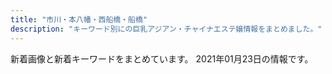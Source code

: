 ```yaml
---
title: "市川・本八幡・西船橋・船橋"
description: "キーワード別にの巨乳アジアン・チャイナエステ嬢情報をまとめました。"
---
```


新着画像と新着キーワードをまとめています。
2021年01月23日の情報です。

<DmmAffiliateIns />
<KeywordTable
  shops={
    [
    {
        "url": "https://prince.iest.info/",
        "img_links": [
            "https://prince.iest.info/images/top.jpg",
            "https://prince.iest.info/images/room3.jpg",
            "https://prince.iest.info/images/room5.jpg",
            "https://prince.iest.info/images/room2.jpg",
            "https://prince.iest.info/photos/sites/5/2020/12/2020121408392689.jpg",
            "https://prince.iest.info/photos/sites/5/2020/12/2020121408392715.jpg",
            "https://prince.iest.info/images/footer.jpg",
            "https://prince.iest.info/images/room1.jpg",
            "https://prince.iest.info/photos/sites/5/2020/12/2020121408392543.jpg",
            "https://prince.iest.info/images/link_nav04.jpg",
            "https://prince.iest.info/images/link_nav02.jpg",
            "https://prince.iest.info/images/link_nav06.jpg",
            "https://prince.iest.info/images/link_nav05.jpg",
            "https://prince.iest.info/images/tit_news.png",
            "https://prince.iest.info/images/room4.jpg",
            "https://prince.iest.info/images/tit_staff.jpg",
            "https://prince.iest.info/photos/sites/5/2020/12/2020121408392660.jpg",
            "https://prince.iest.info/images/link_nav01.jpg",
            "https://prince.iest.info/photos/sites/5/2021/01/2021011508371539.jpg",
            "https://prince.iest.info/images/link_nav03.jpg"
        ],
        "keywords": {
            "85": 12,
            "D": 30,
            "C": 12,
            "86": 18
        },
        "station": "JR\u897f\u8239\u6a4b\u99c5\u5317\u53e3",
        "name": "\u30d7\u30ea\u30f3\u30bb\u30b9"
    },
    {
        "url": "http://t-rakuen.work/",
        "keywords": {},
        "name": "\u53f0\u5317\u697d\u5712",
        "img_links": [
            "http://t-rakuen.work/staff/ai.jpg",
            "http://t-rakuen.work/staff/mina.jpg",
            "http://t-rakuen.work/img/nene1.jpg",
            "http://t-rakuen.work/staff/haruna.jpg",
            "http://t-rakuen.work/img/rina1.jpg",
            "http://t-rakuen.work/img/mika1.jpg",
            "http://t-rakuen.work/img/kasumi1.jpg",
            "http://t-rakuen.work/img/natumi1.jpg",
            "http://t-rakuen.work/img/yuna1.jpg",
            "http://t-rakuen.work/img/kiki1.jpg",
            "http://t-rakuen.work/staff/rio.jpg",
            "http://t-rakuen.work/staff/rara.jpg",
            "http://t-rakuen.work/img/aki1.jpg",
            "http://t-rakuen.work/staff/mika.jpg",
            "http://t-rakuen.work/images/news.png",
            "http://t-rakuen.work/staff/kumi.jpg",
            "http://t-rakuen.work/staff/yumi.jpg",
            "http://t-rakuen.work/staff/rina.jpg",
            "http://t-rakuen.work/img/ruru1.jpg",
            "http://t-rakuen.work/img/hikaru1.jpg",
            "http://t-rakuen.work/img/rio1.jpg",
            "http://t-rakuen.work/staff/nene.jpg",
            "http://t-rakuen.work/img/mina1.jpg",
            "http://t-rakuen.work/img/risa1.jpg",
            "http://t-rakuen.work/staff/ruru.jpg",
            "http://t-rakuen.work/images/news_t.jpg",
            "http://t-rakuen.work/img/ai1.jpg",
            "http://t-rakuen.work/staff/misaki.jpg",
            "http://t-rakuen.work/staff/riri.jpg",
            "http://t-rakuen.work/img/miya1.jpg",
            "http://t-rakuen.work/staff/natumi.jpg",
            "http://t-rakuen.work/staff/yuna.jpg",
            "http://t-rakuen.work/staff/ayaka.jpg",
            "http://t-rakuen.work/staff/momo.jpg",
            "http://t-rakuen.work/staff/miya.jpg",
            "http://t-rakuen.work/staff/rena.jpg",
            "http://t-rakuen.work/img/emi1.jpg",
            "http://t-rakuen.work/staff/nao.jpg",
            "http://t-rakuen.work/img/yumi1.jpg",
            "http://t-rakuen.work/images/sys3.jpg",
            "http://t-rakuen.work/img/mimi1.jpg",
            "http://t-rakuen.work/img/riri1.jpg",
            "http://t-rakuen.work/images/rec2.jpg",
            "http://t-rakuen.work/img/kasumi2.jpg",
            "http://t-rakuen.work/staff/kiki.jpg",
            "http://t-rakuen.work/images/b2.jpg",
            "http://t-rakuen.work/images/head.jpg",
            "http://t-rakuen.work/staff/kasumi.jpg",
            "http://t-rakuen.work/img/yuyu1.jpg",
            "http://t-rakuen.work/staff/nana.jpg",
            "http://t-rakuen.work/img/haruna1.jpg",
            "http://t-rakuen.work/img/miyu1.jpg",
            "http://t-rakuen.work/staff/hikaru.jpg",
            "http://t-rakuen.work/staff/rei.jpg",
            "http://t-rakuen.work/img/nao1.jpg",
            "http://t-rakuen.work/staff/nazuki.jpg",
            "http://t-rakuen.work/staff/nami.jpg",
            "http://t-rakuen.work/img/rara1.jpg",
            "http://t-rakuen.work/staff/yuyu.jpg",
            "http://t-rakuen.work/img/misaki1.jpg",
            "http://t-rakuen.work/img/ayaka1.jpg",
            "http://t-rakuen.work/images/int2.png",
            "http://t-rakuen.work/images/b1.jpg",
            "http://t-rakuen.work/img/sara1.jpg",
            "http://t-rakuen.work/img/haru1.jpg",
            "http://t-rakuen.work/images/sys4.jpg",
            "http://t-rakuen.work/img/rei1.jpg",
            "http://t-rakuen.work/images/rec1.jpg",
            "http://t-rakuen.work/img/nami1.jpg",
            "http://t-rakuen.work/img/miho1.jpg",
            "http://t-rakuen.work/img/momo1.jpg",
            "http://t-rakuen.work/img/rena1.jpg",
            "http://t-rakuen.work/staff/haru.jpg",
            "http://t-rakuen.work/staff/risa.jpg",
            "http://t-rakuen.work/staff/rika.jpg",
            "http://t-rakuen.work/staff/miyu.jpg",
            "http://t-rakuen.work/staff/mimi.jpg",
            "http://t-rakuen.work/images/int1.png",
            "http://t-rakuen.work/img/nana1.jpg",
            "http://t-rakuen.work/images/interior_t.jpg",
            "http://t-rakuen.work/img/kumi1.jpg",
            "http://t-rakuen.work/img/rika1.jpg",
            "http://t-rakuen.work/staff/miho.jpg",
            "http://t-rakuen.work/staff/aki.jpg",
            "http://t-rakuen.work/images/staff_t.jpg",
            "http://t-rakuen.work/staff/emi.jpg",
            "http://t-rakuen.work/img/nazuki1.jpg",
            "http://t-rakuen.work/images/sys2.jpg"
        ],
        "station": "JR\u897f\u8239\u6a4b\u99c5\u5357\u53e3"
    },
    {
        "station": "JR\u897f\u8239\u6a4b\u99c5\u5357\u53e3",
        "keywords": {},
        "img_links": [
            "http://liliana.relax-good.com/img/cast/nini-02.jpg",
            "http://liliana.relax-good.com/img/cast/aki-01.jpg",
            "http://liliana.relax-good.com/img/cast/seina-02.jpg",
            "http://liliana.relax-good.com/img/cast/momo-02.jpg",
            "http://liliana.relax-good.com/img/cast/hitomi-03.jpg",
            "http://liliana.relax-good.com/img/cast/sara-02.jpg",
            "http://liliana.relax-good.com/img/cast/misaki-01.jpg",
            "http://liliana.relax-good.com/img/line_mark.png",
            "http://liliana.relax-good.com/img/cast/nana-02.jpg",
            "http://liliana.relax-good.com/img/cast/sayuri-01.jpg",
            "http://liliana.relax-good.com/img/cast/rara-01.jpg",
            "http://liliana.relax-good.com/img/cast/hitomi-02.jpg",
            "http://liliana.relax-good.com/img/cast/sara-01.jpg",
            "http://liliana.relax-good.com/img/cast/hitomi-01.jpg",
            "http://liliana.relax-good.com/img/cast/aki-02.jpg",
            "http://liliana.relax-good.com/img/cast/yumi-02.jpg",
            "http://liliana.relax-good.com/img/cast/nana-01.jpg",
            "https://scdn.line-apps.com/n/line_add_friends/btn/ja.png",
            "http://liliana.relax-good.com/img/cast/momo-01.jpg",
            "http://liliana.relax-good.com/img/cast/risa-01.jpg",
            "http://liliana.relax-good.com/img/cast/yumi-01.jpg",
            "http://liliana.relax-good.com/img/cast/ami-02.jpg",
            "http://liliana.relax-good.com/img/cast/seina-01.jpg",
            "http://liliana.relax-good.com/img/cast/nini-01.jpg",
            "http://liliana.relax-good.com/img/cast/ami-01.jpg",
            "http://liliana.relax-good.com/img/cast/rara-02.jpg",
            "https://qr-official.line.me/sid/M/bky2264k.png",
            "http://liliana.relax-good.com/img/cast/miwa-01.jpg",
            "http://liliana.relax-good.com/img/cast/risa-02.jpg"
        ],
        "url": "http://liliana.relax-good.com/",
        "name": "\u30db\u30ef\u30a4\u30c8\u30ed\u30fc\u30ba"
    },
    {
        "keywords": {
            "D": 27,
            "E": 9
        },
        "img_links": [
            "https://n-koi.eoeoco.com/wp-content/themes/este/img/tel_header.png",
            "https://n-koi.eoeoco.com/wp-content/uploads/2019/06/4setrdfmomo.jpg",
            "https://n-koi.eoeoco.com/wp-content/uploads/2019/06/675tfgmomo.jpg",
            "https://n-koi.eoeoco.com/wp-content/themes/este/img/call.png",
            "https://n-koi.eoeoco.com/wp-content/uploads/2020/08/111loveo.jpg",
            "https://n-koi.eoeoco.com/wp-content/themes/este/img/2.jpg",
            "https://n-koi.eoeoco.com/wp-content/themes/este/img/top-img01b.png",
            "https://n-koi.eoeoco.com/wp-content/uploads/2019/04/876521loveo.jpg",
            "https://n-koi.eoeoco.com/wp-content/themes/este/img/top-img01a.png",
            "https://n-koi.eoeoco.com/wp-content/uploads/2019/06/3esrtdfygmomo.jpg",
            "https://n-koi.eoeoco.com/wp-content/uploads/2019/06/2sfghmomo.jpg",
            "https://n-koi.eoeoco.com/wp-content/uploads/2020/09/8976211loveo.jpg",
            "https://n-koi.eoeoco.com/wp-content/themes/este/img/1.jpg",
            "https://n-koi.eoeoco.com/wp-content/themes/este/img/3.jpg",
            "https://n-koi.eoeoco.com/wp-content/themes/este/img/top-img02.png",
            "https://n-koi.eoeoco.com/wp-content/themes/este/img/tel_footer.png",
            "https://n-koi.eoeoco.com/wp-content/themes/este/img/4.jpg",
            "https://n-koi.eoeoco.com/wp-content/themes/este/img/top-img01.png",
            "https://n-koi.eoeoco.com/wp-content/themes/este/img/top-img04.png",
            "https://n-koi.eoeoco.com/wp-content/uploads/2018/12/786512678loveo.jpg",
            "https://n-koi.eoeoco.com/wp-content/uploads/2019/06/1waesdmomo.jpg",
            "https://n-koi.eoeoco.com/wp-content/uploads/2020/01/78loveo.jpg",
            "https://n-koi.eoeoco.com/wp-content/uploads/2020/01/345678loveo.jpg"
        ],
        "station": "JR\u897f\u8239\u6a4b\u99c5\u5357\u53e3",
        "url": "https://n-koi.eoeoco.com/",
        "name": "\u604b\u4eba\u7269\u8a9e"
    },
    {
        "station": "\u539f\u6728\u4e2d\u5c71\u99c5\u5317\u53e3",
        "img_links": [
            "http://barakinakayamaesute.xyz/images/staff/staff07.jpg",
            "http://barakinakayamaesute.xyz/images/arrow2.png",
            "http://barakinakayamaesute.xyz/images/staff/ai.jpg",
            "http://barakinakayamaesute.xyz/images/staff/staff010.jpg",
            "http://barakinakayamaesute.xyz/images/staff/ami.jpg",
            "http://barakinakayamaesute.xyz/images/staff/st3.jpg",
            "http://barakinakayamaesute.xyz/images/staff/staff011.jpg",
            "http://barakinakayamaesute.xyz/images/s_staff.png",
            "http://barakinakayamaesute.xyz/images/staff/st4.jpg",
            "http://barakinakayamaesute.xyz/images/staff/sakura20190711.jpg",
            "http://barakinakayamaesute.xyz/images/s_news1.png",
            "http://barakinakayamaesute.xyz/images/mobile.jpg",
            "http://barakinakayamaesute.xyz/images/staff/st2.jpg",
            "http://barakinakayamaesute.xyz/images/heading-i.png"
        ],
        "url": "http://barakinakayamaesute.xyz/",
        "name": "\u7e01 \u3048\u3093",
        "keywords": {
            "85": 5,
            "C": 5
        }
    },
    {
        "img_links": [
            "http://www.iyashinoumi.com/img/miss24sb.jpg",
            "http://www.iyashinoumi.com/img/miss28sb.jpg",
            "http://www.iyashinoumi.com/img/sTitle_right.png",
            "http://www.iyashinoumi.com/img/miss25sb.jpg",
            "http://www.iyashinoumi.com/img/miss7sb.jpg",
            "http://www.iyashinoumi.com/img/miss27sb.jpg",
            "http://www.iyashinoumi.com/img/tel1.png",
            "http://www.iyashinoumi.com/img/sTitle_left.png",
            "http://www.iyashinoumi.com/img/miss7s.jpg",
            "http://www.iyashinoumi.com/img/miss6sb.jpg"
        ],
        "url": "http://www.iyashinoumi.com/",
        "name": "\u7652\u3057\u306e\u6d77",
        "station": "\u5e02\u5ddd\u99c5\u5317\u53e3",
        "keywords": {}
    },
    {
        "img_links": [
            "http://www.sexy.relaxjp.info/files/033-02.jpg",
            "http://www.sexy.relaxjp.info/files/023-02.jpg",
            "http://www.sexy.relaxjp.info/files/024-03.jpg",
            "http://www.sexy.relaxjp.info/files/030.jpg",
            "http://www.sexy.relaxjp.info/photo_news/upimg/660875fbe0c393f4a1_0.jpg",
            "http://www.sexy.relaxjp.info/photo_news/upimg/592295fab519ba4757_1.jpg",
            "http://www.sexy.relaxjp.info/files/003-02.jpg",
            "http://www.sexy.relaxjp.info/files/034.jpg",
            "http://www.sexy.relaxjp.info/files/011.jpg",
            "http://www.sexy.relaxjp.info/photo_news/upimg/584825f4892b894a55_1.jpg",
            "http://www.sexy.relaxjp.info/files/024.jpg",
            "http://www.sexy.relaxjp.info/photo_news/upimg/113795f6d744eb4b28_1.jpg",
            "http://www.sexy.relaxjp.info/files/033.jpg",
            "http://www.sexy.relaxjp.info/files/024-02.jpg",
            "http://www.sexy.relaxjp.info/photo_news/upimg/931085f753b39c3781_0.jpg",
            "http://www.sexy.relaxjp.info/images/m-top003.jpg",
            "http://www.sexy.relaxjp.info/photo_news/upimg/113795f6d744eb4b28_0.jpg",
            "http://www.sexy.relaxjp.info/photo_news/upimg/584825f4892b894a55_0.jpg",
            "http://www.sexy.relaxjp.info/files/003-03.jpg",
            "http://www.sexy.relaxjp.info/images/m-head01.jpg",
            "http://www.sexy.relaxjp.info/images/call.png",
            "http://www.sexy.relaxjp.info/photo_news/upimg/356735f322adb3e22f_1.jpg",
            "http://www.sexy.relaxjp.info/photo_news/upimg/280145f3df2b56ca0b_0.jpg",
            "http://www.sexy.relaxjp.info/files/011-02.jpg",
            "http://www.sexy.relaxjp.info/photo_news/upimg/492105f114c42209df_1.jpg",
            "http://www.sexy.relaxjp.info/photo_news/upimg/931085f753b39c3781_1.jpg",
            "http://www.sexy.relaxjp.info/photo_news/upimg/378095fc48d072d81b_0.jpg",
            "http://www.sexy.relaxjp.info/photo_news/upimg/492105f114c42209df_0.jpg",
            "http://www.sexy.relaxjp.info/images/m-top010.jpg",
            "http://www.sexy.relaxjp.info/files/030-02.jpg",
            "http://www.sexy.relaxjp.info/files/030-03.jpg",
            "http://www.sexy.relaxjp.info/files/011-03.jpg",
            "http://www.sexy.relaxjp.info/files/003.jpg",
            "http://www.sexy.relaxjp.info/files/023-03.jpg",
            "http://www.sexy.relaxjp.info/files/034-03.jpg",
            "http://www.sexy.relaxjp.info/images/m-top004.jpg",
            "http://www.sexy.relaxjp.info/files/033-03.jpg",
            "http://www.sexy.relaxjp.info/images/m-top009.jpg",
            "http://www.sexy.relaxjp.info/files/002-02.jpg",
            "http://www.sexy.relaxjp.info/files/023.jpg",
            "http://www.sexy.relaxjp.info/images/foot01.jpg",
            "http://www.sexy.relaxjp.info/photo_news/upimg/231245f6c12b65e43e_0.jpg",
            "http://www.sexy.relaxjp.info/files/002.jpg",
            "http://www.sexy.relaxjp.info/files/002-03.jpg",
            "http://www.sexy.relaxjp.info/files/034-02.jpg"
        ],
        "station": "JR\u8239\u6a4b\u99c5\u5317\u53e3",
        "keywords": {
            "C": 4,
            "87": 8,
            "89": 2,
            "86": 6,
            "E": 2,
            "D": 10,
            "\u30bb\u30af\u30b7\u30fc": 30
        },
        "url": "http://www.sexy.relaxjp.info/",
        "name": "Sexy Love \uff5e\u30bb\u30af\u30b7\u30fc\u30e9\u30d6\uff5e"
    },
    {
        "station": "JR\u8239\u6a4b\u99c5\u5317\u53e3",
        "name": "\u53f0\u6e7e\u30ea\u30e9\u30af\u30bc\u30fc\u30b7\u30e7\u30f3\u5065\u5eb7\u5712",
        "url": "https://www.kenkouen-massage.com/",
        "img_links": [],
        "keywords": {}
    },
    {
        "url": "http://cute-heart.jpn.cm/",
        "keywords": {
            "92": 6,
            "87": 2,
            "88": 4,
            "D": 8,
            "85": 6,
            "86": 2,
            "F": 6,
            "E": 10,
            "C": 21,
            "83": 6,
            "89": 4
        },
        "img_links": [
            "http://cute-heart.jpn.cm/photos/sites/64/2020/11/2020111706430286.jpg",
            "http://cute-heart.jpn.cm/images/top.png",
            "http://cute-heart.jpn.cm/photos/sites/64/2020/07/2020070203464598.jpg",
            "http://cute-heart.jpn.cm/images/s_play-movie.png",
            "http://cute-heart.jpn.cm/photos/sites/64/2020/11/2020111706430462.jpg",
            "http://cute-heart.jpn.cm/photos/sites/64/2020/11/2020111706430319.jpg",
            "http://cute-heart.jpn.cm/photos/sites/64/2020/07/2020070203464460.jpg",
            "http://cute-heart.jpn.cm/images/3.png",
            "http://cute-heart.jpn.cm/images/barProfile02.png",
            "http://cute-heart.jpn.cm/photos/sites/64/2020/11/2020111706430450.jpg",
            "http://cute-heart.jpn.cm/images/1.png",
            "http://cute-heart.jpn.cm/photos/sites/64/2020/11/2020111706430545.jpg",
            "http://cute-heart.jpn.cm/photos/sites/64/2021/01/2021012308481773.jpg",
            "http://cute-heart.jpn.cm/images/s_news.png",
            "http://cute-heart.jpn.cm/images/s_staff1.png",
            "http://cute-heart.jpn.cm/photos/sites/64/2020/07/2020070203464237.jpg",
            "http://cute-heart.jpn.cm/images/mobile.png",
            "http://cute-heart.jpn.cm/photos/sites/64/2020/11/2020111707253158.jpg",
            "http://cute-heart.jpn.cm/photos/sites/64/2020/07/2020070203462851.jpg",
            "http://cute-heart.jpn.cm/photos/sites/64/2020/12/2020121002554723.jpg",
            "http://cute-heart.jpn.cm/images/s_pick.png",
            "http://cute-heart.jpn.cm/images/2.png",
            "http://cute-heart.jpn.cm/images/line.png",
            "http://cute-heart.jpn.cm/images/s_staff.png"
        ],
        "station": "\u897f\u8239\u6a4b\u99c5\u5317\u53e3",
        "name": "\u30ad\u30e5\u30fc\u30c8\u30cf\u30fc\u30c8"
    },
    {
        "url": "http://www.sakura.mesthe.com/",
        "img_links": [
            "http://www.sakura.mesthe.com/files/003-03.jpg",
            "http://www.sakura.mesthe.com/images/m-head01.jpg",
            "http://www.sakura.mesthe.com/files/002.jpg",
            "http://www.sakura.mesthe.com/files/003.jpg",
            "http://www.sakura.mesthe.com/images/m-top004.jpg",
            "http://www.sakura.mesthe.com/files/004-02.jpg",
            "http://www.sakura.mesthe.com/files/001-03.jpg",
            "http://www.sakura.mesthe.com/images/foot01.jpg",
            "http://www.sakura.mesthe.com/images/m-top003.jpg",
            "http://www.sakura.mesthe.com/files/003-02.jpg",
            "http://www.sakura.mesthe.com/files/004-03.jpg",
            "http://www.sakura.mesthe.com/files/001-02.jpg",
            "http://www.sakura.mesthe.com/files/004.jpg",
            "http://www.sakura.mesthe.com/images/call.png",
            "http://www.sakura.mesthe.com/files/002-02.jpg",
            "http://www.sakura.mesthe.com/files/001.jpg",
            "http://www.sakura.mesthe.com/files/002-03.jpg"
        ],
        "station": "JR\u8239\u6a4b\u99c5\u5357\u53e3",
        "name": "\u5922\u3054\u3053\u3061",
        "keywords": {
            "D": 2,
            "C": 6,
            "86": 4,
            "87": 4
        }
    },
    {
        "name": "\u30de\u30fc\u30e1\u30a4\u30c9",
        "img_links": [
            "http://happy.relaxnabi.com/css/staff/staff-05.jpg",
            "http://happy.relaxnabi.com/css/top0001.png",
            "http://happy.relaxnabi.com/css/staff/staff-007.jpg",
            "http://happy.relaxnabi.com/css/staff/staff017.jpg",
            "http://happy.relaxnabi.com/css/nav/nav-006.png",
            "http://happy.relaxnabi.com/css/staff/staff-10-a.jpg",
            "http://happy.relaxnabi.com/css/staff/staff-007-a.jpg",
            "http://happy.relaxnabi.com/css/staff/staff000003.jpg",
            "http://happy.relaxnabi.com/css/staff/staff000003-a.jpg",
            "http://happy.relaxnabi.com/css/top-03.png",
            "http://happy.relaxnabi.com/css/staff/staff0001-a.jpg",
            "http://happy.relaxnabi.com/css/nav/nav-002.png",
            "http://happy.relaxnabi.com/css/staff/staff017-a.jpg",
            "http://happy.relaxnabi.com/css/staff/staff-04.jpg",
            "http://happy.relaxnabi.com/css/nav/nav-005.png",
            "http://happy.relaxnabi.com/css/staff/staff-04-a.jpg",
            "http://happy.relaxnabi.com/css/staff/staff0001.jpg",
            "http://happy.relaxnabi.com/css/nav/nav-001.png",
            "http://happy.relaxnabi.com/css/staff/staff000008-a.jpg",
            "http://happy.relaxnabi.com/css/staff/staff-05-a.jpg",
            "http://happy.relaxnabi.com/css/staff/staff000008.jpg",
            "http://happy.relaxnabi.com/css/tel.png",
            "http://happy.relaxnabi.com/css/nav/nav-003.png",
            "http://happy.relaxnabi.com/css/staff/staff-10.jpg",
            "http://happy.relaxnabi.com/css/nav/nav-004.png"
        ],
        "station": "JR\u8239\u6a4b\u99c5\u5317\u53e3",
        "keywords": {
            "D": 2,
            "E": 4,
            "91": 1,
            "88": 1,
            "92": 4,
            "F": 1,
            "90": 2
        },
        "url": "http://happy.relaxnabi.com/"
    },
    {
        "station": "JR\u897f\u8239\u6a4b\u99c5\u5357\u53e3",
        "url": "http://p-lady.work/",
        "img_links": [
            "http://p-lady.work/img/rena1.jpg",
            "http://p-lady.work/img/nana1.jpg",
            "http://p-lady.work/images/29.jpg",
            "http://p-lady.work/images/head.jpg",
            "http://p-lady.work/img/mirai1.jpg",
            "http://p-lady.work/images/17.jpg",
            "http://p-lady.work/images/int2.jpg",
            "http://p-lady.work/images/32.jpg",
            "http://p-lady.work/images/sys.jpg",
            "http://p-lady.work/images/30.jpg",
            "http://p-lady.work/images/33.jpg",
            "http://p-lady.work/img/miyu1.jpg",
            "http://p-lady.work/images/rec1.jpg",
            "http://p-lady.work/staff/nami.jpg",
            "http://p-lady.work/img/eri1.jpg",
            "http://p-lady.work/staff/yuyu.jpg",
            "http://p-lady.work/images/6.jpg",
            "http://p-lady.work/images/int1.jpg",
            "http://p-lady.work/images/3.jpg",
            "http://p-lady.work/images/23.jpg",
            "http://p-lady.work/images/25.jpg",
            "http://p-lady.work/images/18.jpg",
            "http://p-lady.work/images/rec2.jpg",
            "http://p-lady.work/images/10.jpg",
            "http://p-lady.work/images/15.jpg",
            "http://p-lady.work/staff/kurumi.jpg",
            "http://p-lady.work/images/tg.jpg",
            "http://p-lady.work/staff/zara.jpg",
            "http://p-lady.work/images/7.jpg",
            "http://p-lady.work/staff/eri.jpg",
            "http://p-lady.work/img/anna1.jpg",
            "http://p-lady.work/images/28.jpg",
            "http://p-lady.work/images/s1.png",
            "http://p-lady.work/images/staff_t.jpg",
            "http://p-lady.work/img/yui1.jpg",
            "http://p-lady.work/staff/anna.jpg",
            "http://p-lady.work/img/nanami1.jpg",
            "http://p-lady.work/img/reiko1.jpg",
            "http://p-lady.work/staff/runa.jpg",
            "http://p-lady.work/images/26.jpg",
            "http://p-lady.work/images/ac1.jpg",
            "http://p-lady.work/staff/rena.jpg",
            "http://p-lady.work/staff/nanami.jpg",
            "http://p-lady.work/staff/mirai.jpg",
            "http://p-lady.work/staff/mimi.jpg",
            "http://p-lady.work/staff/riri.jpg",
            "http://p-lady.work/img/yuyu1.jpg",
            "http://p-lady.work/staff/nana.jpg",
            "http://p-lady.work/staff/rika.jpg",
            "http://p-lady.work/staff/miyu.jpg",
            "http://p-lady.work/img/riri1.jpg",
            "http://p-lady.work/images/16.jpg",
            "http://p-lady.work/img/runa1.jpg",
            "http://p-lady.work/staff/yui.jpg",
            "http://p-lady.work/images/5.jpg",
            "http://p-lady.work/staff/risa.jpg",
            "http://p-lady.work/images/news.jpg",
            "http://p-lady.work/img/risa1.jpg",
            "http://p-lady.work/img/nami1.jpg",
            "http://p-lady.work/staff/reiko.jpg",
            "http://p-lady.work/images/21.jpg",
            "http://p-lady.work/img/zara1.jpg",
            "http://p-lady.work/images/interior_t.jpg",
            "http://p-lady.work/img/mimi1.jpg",
            "http://p-lady.work/images/2.jpg",
            "http://p-lady.work/images/20.jpg",
            "http://p-lady.work/images/27.jpg",
            "http://p-lady.work/img/kurumi1.jpg",
            "http://p-lady.work/images/35.jpg",
            "http://p-lady.work/img/rika1.jpg"
        ],
        "name": "\u4e03\u5f69",
        "keywords": {}
    },
    {
        "keywords": {},
        "url": "http://www.kanda-es.info/",
        "name": "Blue\uff5e\u30d6\u30eb\u30fc\uff5e",
        "station": "\u99ac\u8fbc\u6ca2\u99c5\u6771\u53e3",
        "img_links": [
            "http://www.kanda-es.info/images/int1.jpg",
            "http://www.kanda-es.info/images/mobile.jpg",
            "http://www.kanda-es.info/images/int2.jpg",
            "http://www.kanda-es.info/images/sys1.jpg",
            "http://www.kanda-es.info/img/risa1.jpg",
            "http://www.kanda-es.info/images/info.jpg",
            "http://www.kanda-es.info/staff/anna.jpg",
            "http://www.kanda-es.info/images/staff_t.jpg",
            "http://www.kanda-es.info/img/sora1.jpg",
            "http://www.kanda-es.info/images/sys2.jpg",
            "http://www.kanda-es.info/images/news.jpg",
            "http://www.kanda-es.info/images/tg.jpg",
            "http://www.kanda-es.info/staff/sora.jpg",
            "http://www.kanda-es.info/staff/risa.jpg",
            "http://www.kanda-es.info/img/anna1.jpg",
            "http://www.kanda-es.info/images/interior_t.jpg"
        ]
    },
    {
        "name": "\u30d5\u30a7\u30a2\u30ea\u30fc",
        "keywords": {
            "88": 1,
            "C": 1,
            "D": 3,
            "87": 2,
            "86": 2
        },
        "url": "http://www.club.relaxjp.info/",
        "img_links": [
            "http://www.club.relaxjp.info/images/head.jpg",
            "http://www.club.relaxjp.info/files/007.jpg",
            "http://www.club.relaxjp.info/files/004.jpg",
            "http://www.club.relaxjp.info/images/line.png",
            "http://www.club.relaxjp.info/images/int2.png",
            "http://www.club.relaxjp.info/files/004-02.jpg",
            "http://www.club.relaxjp.info/images/rec2.png",
            "http://www.club.relaxjp.info/images/mobile.jpg",
            "http://www.club.relaxjp.info/images/rec1.png",
            "http://www.club.relaxjp.info/images/staff_t.png",
            "http://www.club.relaxjp.info/images/ta.jpg",
            "http://www.club.relaxjp.info/files/008-02.jpg",
            "http://www.club.relaxjp.info/files/007-02.jpg",
            "http://www.club.relaxjp.info/files/009.jpg",
            "http://www.club.relaxjp.info/images/link_t.png",
            "http://www.club.relaxjp.info/images/sys1.png",
            "http://www.club.relaxjp.info/images/b2.jpg",
            "http://www.club.relaxjp.info/images/sys2.png",
            "http://www.club.relaxjp.info/images/interior_t.png",
            "http://www.club.relaxjp.info/images/sys3.png",
            "http://www.club.relaxjp.info/files/006-02.jpg",
            "http://www.club.relaxjp.info/images/b1.jpg",
            "http://www.club.relaxjp.info/files/008.jpg",
            "http://www.club.relaxjp.info/images/int1.png",
            "http://www.club.relaxjp.info/files/009-02.jpg",
            "http://www.club.relaxjp.info/files/006.jpg"
        ],
        "station": "JR\u672c\u516b\u5e61\u99c5\u5317\u53e3"
    },
    {
        "station": "JR\u897f\u8239\u6a4b\u99c5\u5357\u53e3",
        "url": "http://es-cupid.work/",
        "name": "\u5929\u4f7fBaby",
        "keywords": {
            "C": 7
        },
        "img_links": [
            "http://es-cupid.work/_src/48290011/sign.png",
            "http://es-cupid.work/_src/51449894/wechatimg1796.jpg",
            "http://es-cupid.work/_src/48289988/2_20201209160912986.jpg",
            "http://es-cupid.work/_src/48290075/55.jpg",
            "http://es-cupid.work/_src/51450125/line3.jpg",
            "http://es-cupid.work/_src/51449966/wechatimg1797.jpg",
            "http://es-cupid.work/_src/51450119/wechatimg1796.jpg",
            "http://es-cupid.work/_src/50727940/line3.jpg",
            "http://es-cupid.work/_src/50727930/line3.jpg",
            "http://es-cupid.work/_src/48290062/navi_06.jpg",
            "http://es-cupid.work/_src/50727918/line3.jpg",
            "http://es-cupid.work/_src/49439735/wechatimg1948.jpg",
            "http://es-cupid.work/_src/50727913/wechatimg24.jpg",
            "http://es-cupid.work/_src/48290058/navi_02.jpg",
            "http://es-cupid.work/_src/50727944/line3.jpg",
            "http://es-cupid.work/_src/51450129/line3.jpg",
            "http://es-cupid.work/_src/48290065/2.jpg",
            "http://es-cupid.work/_src/48290141/icon_01.png",
            "http://es-cupid.work/_src/51450127/wechatimg1797.jpg",
            "http://es-cupid.work/_src/48290049/sign.png",
            "http://es-cupid.work/_src/49007654/wechatimg156_20201204121933737.jpg",
            "http://es-cupid.work/_src/50727912/wechatimg24.jpg",
            "http://es-cupid.work/_src/51450128/wechatimg1797.jpg",
            "http://es-cupid.work/_src/48290021/line3.jpg",
            "http://es-cupid.work/_src/50727929/wechatimg156_20201204121933737.jpg",
            "http://es-cupid.work/_src/48290059/navi_03.jpg",
            "http://es-cupid.work/_src/50727943/wechatimg1478.jpg",
            "http://es-cupid.work/_src/48290000/navi_06.jpg",
            "http://es-cupid.work/_src/48290071/11.jpg",
            "http://es-cupid.work/_src/48290063/1.jpg",
            "http://es-cupid.work/_src/51308692/421609049373_.pic.jpg",
            "http://es-cupid.work/_src/48290067/3.jpg",
            "http://es-cupid.work/_src/48290073/33.jpg",
            "http://es-cupid.work/_src/51947916/wechatimg1948.jpg",
            "http://es-cupid.work/_src/48289992/navi_02.jpg",
            "http://es-cupid.work/_src/48289996/navi_03.jpg",
            "http://es-cupid.work/_src/50688600/wechatimg1478.jpg",
            "http://es-cupid.work/_src/49439737/line3.jpg",
            "http://es-cupid.work/_src/48289990/navi_01.jpg",
            "http://es-cupid.work/_src/50727921/wechatimg24.jpg",
            "http://es-cupid.work/_src/51450118/wechatimg1796.jpg",
            "http://es-cupid.work/_src/49439733/line3.jpg",
            "http://es-cupid.work/_src/48290260/line3.jpg",
            "http://es-cupid.work/_src/51308708/line3.jpg",
            "http://es-cupid.work/_src/48290060/navi_04.jpg",
            "http://es-cupid.work/_src/48290061/navi_05.jpg",
            "http://es-cupid.work/_src/50727926/line3.jpg",
            "http://es-cupid.work/_src/51450099/wechatimg1797.jpg",
            "http://es-cupid.work/_src/51308702/421609049373_.pic.jpg",
            "http://es-cupid.work/_src/50727928/wechatimg156_20201204121933737.jpg",
            "http://es-cupid.work/_src/48289998/navi_05.jpg",
            "http://es-cupid.work/_src/48290057/navi_01.jpg",
            "http://es-cupid.work/_src/48290072/22.jpg",
            "http://es-cupid.work/_src/48290041/sign.png",
            "http://es-cupid.work/_src/51947912/wechatimg1948.jpg",
            "http://es-cupid.work/_src/48289989/3_20201209160912987.jpg",
            "http://es-cupid.work/_src/50727942/wechatimg1478.jpg",
            "http://es-cupid.work/_src/48290139/icon_02.png",
            "http://es-cupid.work/_src/51308704/line3.jpg",
            "http://es-cupid.work/_src/50727922/line3.jpg",
            "http://es-cupid.work/_src/50727920/wechatimg24.jpg",
            "http://es-cupid.work/_src/48290031/sign.png",
            "http://es-cupid.work/_src/48290023/sign.png",
            "http://es-cupid.work/_src/48290264/line3.jpg",
            "http://es-cupid.work/_src/48289994/navi_04.jpg",
            "http://es-cupid.work/_src/51308706/421609049373_.pic.jpg",
            "http://es-cupid.work/_src/51450121/line3.jpg",
            "http://es-cupid.work/_src/51450116/line3.jpg",
            "http://es-cupid.work/_src/48290010/5_20201209160912957.jpg",
            "http://es-cupid.work/_src/48290019/line3.jpg",
            "http://es-cupid.work/_src/49439736/wechatimg1948.jpg",
            "http://es-cupid.work/_src/48290009/4_20201209160912962.jpg",
            "http://es-cupid.work/_src/48289987/1_20201209160912990.jpg",
            "http://es-cupid.work/_src/48290262/line3.jpg",
            "http://es-cupid.work/_src/48290074/44.jpg",
            "http://es-cupid.work/_src/51450098/wechatimg1796.jpg",
            "http://es-cupid.work/_src/51308707/421609049373_.pic.jpg"
        ]
    },
    {
        "url": "http://www.shizuka.mensnv.com/",
        "name": "\u9759\uff5e\u3057\u305a\u304b\uff5e",
        "img_links": [
            "http://www.shizuka.mensnv.com/img/glo_06_off.jpg",
            "http://www.shizuka.mensnv.com/files/002.jpg",
            "http://www.shizuka.mensnv.com/img/icon_tel.png",
            "http://www.shizuka.mensnv.com/img/slider/1.jpg",
            "http://www.shizuka.mensnv.com/img/slider/3.jpg",
            "http://www.shizuka.mensnv.com/img/top-course_off.jpg",
            "http://www.shizuka.mensnv.com/files/001-02.jpg",
            "http://www.shizuka.mensnv.com/files/002-03.jpg",
            "http://www.shizuka.mensnv.com/img/footer-top_off.jpg",
            "http://www.shizuka.mensnv.com/img/glo_04_off.jpg",
            "http://www.shizuka.mensnv.com/files/004.jpg",
            "http://www.shizuka.mensnv.com/files/003-03.jpg",
            "http://www.shizuka.mensnv.com/img/2top-course_off.jpg",
            "http://www.shizuka.mensnv.com/img/glo_03_off.jpg",
            "http://www.shizuka.mensnv.com/files/003-02.jpg",
            "http://www.shizuka.mensnv.com/img/glo_05_off.jpg",
            "http://www.shizuka.mensnv.com/files/002-02.jpg",
            "http://www.shizuka.mensnv.com/files/003.jpg",
            "http://www.shizuka.mensnv.com/img/top-h5R2.jpg",
            "http://www.shizuka.mensnv.com/img/top-h5R.jpg",
            "http://www.shizuka.mensnv.com/img/glo_02_off.jpg",
            "http://www.shizuka.mensnv.com/img/h4-top.jpg",
            "http://www.shizuka.mensnv.com/files/001.jpg",
            "http://www.shizuka.mensnv.com/files/001-03.jpg",
            "http://www.shizuka.mensnv.com/files/004-02.jpg",
            "http://www.shizuka.mensnv.com/img/slider/2.jpg",
            "http://www.shizuka.mensnv.com/img/bnr-01_off.jpg",
            "http://www.shizuka.mensnv.com/files/004-03.jpg",
            "http://www.shizuka.mensnv.com/img/glo_01_off.jpg",
            "http://www.shizuka.mensnv.com/img/bnr-02_off.jpg"
        ],
        "keywords": {
            "D": 9,
            "88": 3,
            "84": 3,
            "85": 3,
            "86": 3,
            "C": 3
        },
        "station": "\u672c\u516b\u5e61\u99c5\u5357\u53e3"
    },
    {
        "station": "JR\u8239\u6a4b\u99c5\u5317\u53e3",
        "img_links": [
            "http://www.rainday.tokyo/picture/1.jpg",
            "http://www.rainday.tokyo/uploads/201006/1-201006105515150.jpg",
            "http://www.rainday.tokyo/picture/4.jpg",
            "http://www.rainday.tokyo/uploads/201006/1-201006105351493.jpg",
            "http://www.rainday.tokyo/uploads/201005/1-201005135253U5.jpg",
            "http://www.rainday.tokyo/uploads/201005/1-201005135623432.jpg",
            "http://www.rainday.tokyo/picture/top-img01.png",
            "http://www.rainday.tokyo/picture/tel.png",
            "http://www.rainday.tokyo/uploads/200612/1-200612091HL45.jpg",
            "http://www.rainday.tokyo/uploads/200612/1-20061209132D50.jpg",
            "http://www.rainday.tokyo/uploads/201005/1-2010051356113O.jpg",
            "http://www.rainday.tokyo/uploads/201012/1-201012133110634.jpg",
            "http://www.rainday.tokyo/uploads/210114/1-2101140ZUK24.jpg",
            "http://www.rainday.tokyo/uploads/201012/1-201012131606344.jpg",
            "http://www.rainday.tokyo/picture/call.png",
            "http://www.rainday.tokyo/picture/3.jpg",
            "http://www.rainday.tokyo/uploads/210114/1-2101140ZT91P.jpg",
            "http://www.rainday.tokyo/picture/top-img10.jpg",
            "http://www.rainday.tokyo/picture/2.jpg",
            "http://www.rainday.tokyo/uploads/200612/1-200612091611154.jpg",
            "http://www.rainday.tokyo/uploads/201208/1-20120QS92JD.jpg",
            "http://www.rainday.tokyo/uploads/201005/1-201005135243W9.jpg"
        ],
        "keywords": {
            "E": 1,
            "C": 15,
            "D": 7
        },
        "url": "http://www.rainday.tokyo/",
        "name": "\u304a\u304b\u3048\u308a"
    },
    {
        "station": "\u5e02\u5ddd\u99c5\u5317\u53e3",
        "keywords": {},
        "name": "\u611b\u7740",
        "img_links": [
            "http://www.es-ai.link/img/riri1.jpg",
            "http://www.es-ai.link/images/interior_t.jpg",
            "http://www.es-ai.link/staff/hana.jpg",
            "http://www.es-ai.link/images/news.jpg",
            "http://www.es-ai.link/images/head.jpg",
            "http://www.es-ai.link/images/mobile.jpg",
            "http://www.es-ai.link/staff/yuna.jpg",
            "http://www.es-ai.link/images/int1.jpg",
            "http://www.es-ai.link/images/b2.jpg",
            "http://www.es-ai.link/images/staff_t.jpg",
            "http://www.es-ai.link/images/info.jpg",
            "http://www.es-ai.link/images/int2.jpg",
            "http://www.es-ai.link/img/yuna1.jpg",
            "http://www.es-ai.link/images/sys1.jpg",
            "http://www.es-ai.link/img/hana1.jpg",
            "http://www.es-ai.link/images/tg.jpg",
            "http://www.es-ai.link/images/b3.jpg",
            "http://www.es-ai.link/images/sys2.jpg",
            "http://www.es-ai.link/staff/riri.jpg",
            "http://www.es-ai.link/images/b1.jpg"
        ],
        "url": "http://www.es-ai.link/"
    },
    {
        "img_links": [
            "http://www.beleza.maesjp.com/images/shop/shop05.jpg",
            "http://www.beleza.maesjp.com/files/004.jpg",
            "http://www.beleza.maesjp.com/images/movie.jpg",
            "http://www.beleza.maesjp.com/images/shop/shop03.jpg",
            "http://www.beleza.maesjp.com/images/tel.png",
            "http://www.beleza.maesjp.com/files/001.jpg",
            "http://www.beleza.maesjp.com/files/001-02.jpg",
            "http://www.beleza.maesjp.com/images/shop/shop02.jpg",
            "http://www.beleza.maesjp.com/files/002-02.jpg",
            "http://www.beleza.maesjp.com/files/002.jpg",
            "http://www.beleza.maesjp.com/images/end.jpg",
            "http://www.beleza.maesjp.com/files/004-02.jpg",
            "http://www.beleza.maesjp.com/images/shop/shop04.jpg",
            "http://www.beleza.maesjp.com/images/link.jpg",
            "http://www.beleza.maesjp.com/images/staff01.jpg",
            "http://www.beleza.maesjp.com/images/shop/shop01.jpg"
        ],
        "keywords": {
            "86": 2,
            "87": 1,
            "C": 13,
            "D": 2
        },
        "station": "JR\u897f\u8239\u6a4b\u99c5\u5357\u53e3",
        "name": "\u30d9\u30ec\u30fc\u30b6",
        "url": "http://www.beleza.maesjp.com/"
    },
    {
        "station": "JR\u8239\u6a4b\u99c5\u5357\u53e3",
        "keywords": {
            "C": 21,
            "D": 4
        },
        "name": "\u3053\u3044\u3073\u3068",
        "img_links": [
            "http://kaori-1.tokyo/picture/top-img03.jpg",
            "http://kaori-1.tokyo/uploads/200511/1-200511100152329.jpg",
            "http://kaori-1.tokyo/uploads/200601/1-200601133419150.jpg",
            "http://kaori-1.tokyo/picture/2.jpg",
            "http://kaori-1.tokyo/uploads/201012/1-201012142645R9.jpg",
            "http://kaori-1.tokyo/uploads/200601/1-200601133435202.jpg",
            "http://kaori-1.tokyo/uploads/210114/1-2101140ZSE44.jpg",
            "http://kaori-1.tokyo/uploads/200511/1-20051109591UM.jpg",
            "http://kaori-1.tokyo/picture/top-img02.png",
            "http://kaori-1.tokyo/picture/top-img01.png",
            "http://kaori-1.tokyo/picture/tel.png",
            "http://kaori-1.tokyo/picture/4.jpg",
            "http://kaori-1.tokyo/uploads/200511/1-200511095635134.jpg",
            "http://kaori-1.tokyo/uploads/210114/1-2101140ZT4c0.jpg",
            "http://kaori-1.tokyo/picture/3.jpg",
            "http://kaori-1.tokyo/uploads/200511/1-200511100230S8.jpg",
            "http://kaori-1.tokyo/uploads/200511/1-20051109595T28.jpg",
            "http://kaori-1.tokyo/uploads/201208/1-20120QK541J2.jpg",
            "http://kaori-1.tokyo/uploads/201208/1-20120QK441122.jpg",
            "http://kaori-1.tokyo/picture/call.png",
            "http://kaori-1.tokyo/uploads/200511/1-200511095KJ64.jpg",
            "http://kaori-1.tokyo/uploads/201012/1-201012142625F6.jpg",
            "http://kaori-1.tokyo/picture/1.jpg"
        ],
        "url": "http://kaori-1.tokyo/"
    },
    {
        "name": "\u5973\u306e\u9999\u308a",
        "url": "http://www.onnanokaori.masg.info/",
        "img_links": [
            "http://www.onnanokaori.masg.info/files/002-02.jpg",
            "http://www.onnanokaori.masg.info/images/m-top003.jpg",
            "http://www.onnanokaori.masg.info/images/call.png",
            "http://www.onnanokaori.masg.info/files/003-03.jpg",
            "http://www.onnanokaori.masg.info/files/002-03.jpg",
            "http://www.onnanokaori.masg.info/files/003.jpg",
            "http://www.onnanokaori.masg.info/images/m-head01.jpg",
            "http://www.onnanokaori.masg.info/files/003-02.jpg",
            "http://www.onnanokaori.masg.info/files/001-02.jpg",
            "http://www.onnanokaori.masg.info/files/001-03.jpg",
            "http://www.onnanokaori.masg.info/files/005-02.jpg",
            "http://www.onnanokaori.masg.info/files/005-03.jpg",
            "http://www.onnanokaori.masg.info/images/foot01.jpg",
            "http://www.onnanokaori.masg.info/files/002.jpg",
            "http://www.onnanokaori.masg.info/files/005.jpg",
            "http://www.onnanokaori.masg.info/files/001.jpg"
        ],
        "station": "JR\u897f\u8239\u6a4b\u99c5\u5357\u53e3",
        "keywords": {
            "86": 2,
            "87": 6,
            "D": 6,
            "C": 2
        }
    },
    {
        "url": "http://www.rainbow-relax.xyz/",
        "station": "JR\u8239\u6a4b\u99c5\u5317\u53e3",
        "keywords": {
            "86": 4,
            "D": 6,
            "85": 2,
            "87": 6,
            "C": 19
        },
        "img_links": [
            "http://www.rainbow-relax.xyz/img/tel.png",
            "http://www.rainbow-relax.xyz/images/slider/1.jpg",
            "http://www.rainbow-relax.xyz/img/btn_side_mobile.jpg",
            "http://www.rainbow-relax.xyz/files/005-02.jpg",
            "http://www.rainbow-relax.xyz/files/001.jpg",
            "http://www.rainbow-relax.xyz/img/pickup.jpg",
            "http://www.rainbow-relax.xyz/files/004.jpg",
            "http://www.rainbow-relax.xyz/images/slider/3.jpg",
            "http://www.rainbow-relax.xyz/images/slider/2.jpg",
            "http://www.rainbow-relax.xyz/img/goback.jpg",
            "http://www.rainbow-relax.xyz/files/003-02.jpg",
            "http://www.rainbow-relax.xyz/files/002.jpg",
            "http://www.rainbow-relax.xyz/img/ttl_news.png",
            "http://www.rainbow-relax.xyz/files/002-02.jpg",
            "http://www.rainbow-relax.xyz/img/ttl_info.png",
            "http://www.rainbow-relax.xyz/files/006.jpg",
            "http://www.rainbow-relax.xyz/files/001-02.jpg",
            "http://www.rainbow-relax.xyz/files/006-02.jpg",
            "http://www.rainbow-relax.xyz/files/003.jpg",
            "http://www.rainbow-relax.xyz/files/005.jpg",
            "http://www.rainbow-relax.xyz/files/004-02.jpg"
        ],
        "name": "Rainbow\uff5e\u30ec\u30a4\u30f3\u30dc\u30fc\uff5e"
    },
    {
        "station": "JR\u897f\u8239\u6a4b\u99c5\u5357\u53e3",
        "img_links": [
            "http://es-massage.info/wp-content/uploads/2020/09/8fdd83977b0b42811d523358eceea3ff-722x1024.jpg",
            "http://es-massage.info/wp-content/uploads/2020/09/3c631f1126b3f6fd54d9e726a47027a4-209x300.jpg",
            "http://es-massage.info/wp-content/uploads/2020/12/cf9831b8c97ef0623dce87128b47aef0-209x300.jpg",
            "http://es-massage.info/wp-content/uploads/2020/11/4842d636713333eba3b14eebf302cc1b-1-722x1024.jpg",
            "http://es-massage.info/wp-content/uploads/2021/01/f5583bc17784a47bf0a1ab988e594253-500x750.jpg",
            "http://es-massage.info/wp-content/uploads/2020/10/0fd60f0c72ad85b96635ef3d4e152bd6.jpg",
            "http://es-massage.info/wp-content/uploads/2020/04/fd7e7b34f0d7df29a59d1ebec117dda3-500x750.jpg",
            "http://es-massage.info/wp-content/uploads/2020/10/676cfcce64ce22475e092ee147f4ebc8-214x300.jpg",
            "http://es-massage.info/wp-content/uploads/2019/03/b85ae819f481b37cad8d1548de5893cc-500x750.jpg",
            "http://es-massage.info/wp-content/uploads/2020/09/33a698ee5a77652901d0fde9c4146a22-500x750.jpg",
            "http://es-massage.info/wp-content/uploads/2020/06/0fd60f0c72ad85b96635ef3d4e152bd6-500x750.jpg",
            "http://es-massage.info/wp-content/uploads/2020/09/6b72f47c40e4254318daf8bb5ce7e612-500x750.jpg",
            "http://es-massage.info/wp-content/uploads/2018/12/ce6acdedea0cab635b18cd82f697bf3a-218x300.jpg",
            "http://es-massage.info/wp-content/uploads/2019/03/c3dc6ab90966d6cc73491056f668516d-500x750.jpg",
            "http://es-massage.info/wp-content/uploads/2020/10/28ef61e322d84828105879aebb024bc0.jpg",
            "http://es-massage.info/wp-content/uploads/2019/12/9934efcbe351f6dbb655c114add97813.jpg",
            "http://es-massage.info/wp-content/uploads/2020/04/6dbf19009737ff88e931378416216a70-500x750.jpg",
            "http://es-massage.info/wp-content/uploads/2020/06/3c114f47a044f2ddad2fd017aa2b19cf-500x750.jpg",
            "http://es-massage.info/wp-content/themes/template-salon2/images/main1.jpg",
            "http://es-massage.info/wp-content/uploads/2019/11/4fad70a18793b8dfb7a63f4939e51f94.jpg",
            "http://es-massage.info/wp-content/uploads/2020/10/30d608def2ebd1e5ad816873b9f9b8d4-500x750.jpg",
            "http://es-massage.info/wp-content/uploads/2020/11/ec2088a7c961625f55b8f19773ea6d06-1-214x300.jpg",
            "http://es-massage.info/wp-content/uploads/2020/06/0fd60f0c72ad85b96635ef3d4e152bd6.jpg",
            "http://es-massage.info/wp-content/uploads/2020/09/3a1f1f3668d5c8083c72d500ba90b03a.jpg",
            "http://es-massage.info/wp-content/uploads/2020/12/b7de5072fbfae6fe462a1a64132e2586.jpg",
            "http://es-massage.info/wp-content/uploads/2018/10/g3.jpg",
            "http://es-massage.info/wp-content/uploads/2020/10/676cfcce64ce22475e092ee147f4ebc8.jpg",
            "http://es-massage.info/wp-content/uploads/2019/03/07cc9a466c3af450e20013b26e90a100-500x750.jpg",
            "http://es-massage.info/wp-content/uploads/2020/04/6dbf19009737ff88e931378416216a70-214x300.jpg",
            "http://es-massage.info/wp-content/uploads/2019/03/0c4d0538c251234bc70697ec7cf8cc97-220x300.jpg",
            "http://es-massage.info/wp-content/uploads/2020/12/b9b3611b93290b324e2ffe33a2ac0962-500x750.jpg",
            "http://es-massage.info/wp-content/uploads/2020/12/3fa9468d0afd75e906f6c7172a01c36f-214x300.jpg",
            "http://es-massage.info/wp-content/uploads/2020/11/f77b87109abb212725b0e53de31695b5.jpg",
            "http://es-massage.info/wp-content/uploads/2020/09/f4811d331623d3f6e590e934b3e7ddc9-745x1024.jpg",
            "http://es-massage.info/wp-content/uploads/2019/03/07cc9a466c3af450e20013b26e90a100.jpg",
            "http://es-massage.info/wp-content/uploads/2020/12/3fa9468d0afd75e906f6c7172a01c36f.jpg",
            "http://es-massage.info/wp-content/uploads/2020/12/b9b3611b93290b324e2ffe33a2ac0962.jpg",
            "http://es-massage.info/wp-content/themes/template-salon2/images/noimg.jpg",
            "http://es-massage.info/wp-content/uploads/2019/11/4fad70a18793b8dfb7a63f4939e51f94-218x300.jpg",
            "http://es-massage.info/wp-content/uploads/2020/04/61c10e6ea6f68bf8c90d4ae7d8d0830a.jpg",
            "http://es-massage.info/wp-content/uploads/2019/10/3eec6cc0e85788ff3ceabceee29f9870-212x300.jpg",
            "http://es-massage.info/wp-content/uploads/2020/12/58c8479cbe288c2fbf566083af42e205.jpg",
            "http://es-massage.info/wp-content/uploads/2020/09/6b72f47c40e4254318daf8bb5ce7e612.jpg",
            "http://es-massage.info/wp-content/uploads/2019/11/8da006befc39b49c570f8162740cbc56-737x1024.jpg",
            "http://es-massage.info/wp-content/uploads/2020/09/33a698ee5a77652901d0fde9c4146a22.jpg",
            "http://es-massage.info/wp-content/uploads/2020/10/0fd60f0c72ad85b96635ef3d4e152bd6-214x300.jpg",
            "http://es-massage.info/wp-content/uploads/2020/09/f4811d331623d3f6e590e934b3e7ddc9.jpg",
            "http://es-massage.info/wp-content/uploads/2020/11/393e50c509ac7af9537aa8ebd908d0bb-500x750.jpg",
            "http://es-massage.info/wp-content/uploads/2020/10/0fd60f0c72ad85b96635ef3d4e152bd6-500x750.jpg",
            "http://es-massage.info/wp-content/uploads/2019/11/6bc4d4a609db789262c27c9263065892.jpg",
            "http://es-massage.info/wp-content/uploads/2020/11/393e50c509ac7af9537aa8ebd908d0bb-214x300.jpg",
            "http://es-massage.info/wp-content/uploads/2019/11/8da006befc39b49c570f8162740cbc56.jpg",
            "http://es-massage.info/wp-content/uploads/2020/10/28ef61e322d84828105879aebb024bc0-500x750.jpg",
            "http://es-massage.info/wp-content/uploads/2020/11/393e50c509ac7af9537aa8ebd908d0bb.jpg",
            "http://es-massage.info/wp-content/uploads/2020/10/676cfcce64ce22475e092ee147f4ebc8-500x750.jpg",
            "http://es-massage.info/wp-content/uploads/2020/10/30d608def2ebd1e5ad816873b9f9b8d4-745x1024.jpg",
            "http://es-massage.info/wp-content/uploads/2018/10/g2.jpg",
            "http://es-massage.info/wp-content/uploads/2020/06/15dfc139e50a1da61c3a78bf04aca51b-500x750.jpg",
            "http://es-massage.info/wp-content/uploads/2018/10/g1.jpg",
            "http://es-massage.info/wp-content/uploads/2019/03/0c4d0538c251234bc70697ec7cf8cc97.jpg",
            "http://es-massage.info/wp-content/uploads/2020/12/58c8479cbe288c2fbf566083af42e205-500x750.jpg",
            "http://es-massage.info/wp-content/uploads/2020/12/cf9831b8c97ef0623dce87128b47aef0-500x750.jpg",
            "http://es-massage.info/wp-content/uploads/2020/06/3c114f47a044f2ddad2fd017aa2b19cf.jpg",
            "http://es-massage.info/wp-content/uploads/2020/12/3fa9468d0afd75e906f6c7172a01c36f-500x750.jpg",
            "http://es-massage.info/wp-content/uploads/2020/09/3a1f1f3668d5c8083c72d500ba90b03a-212x300.jpg",
            "http://es-massage.info/wp-content/uploads/2019/06/dcbeef447e8eded0b1939b00ff57d88b-500x750.jpg",
            "http://es-massage.info/wp-content/uploads/2019/10/32cbcf100bc89043ce106a68ba8535ea-500x750.jpg",
            "http://es-massage.info/wp-content/uploads/2020/12/b7de5072fbfae6fe462a1a64132e2586-500x750.jpg",
            "http://es-massage.info/wp-content/uploads/2021/01/f5583bc17784a47bf0a1ab988e594253.jpg",
            "http://es-massage.info/wp-content/uploads/2019/10/3eec6cc0e85788ff3ceabceee29f9870-500x750.jpg",
            "http://es-massage.info/wp-content/uploads/2020/04/18a92be8e40d3b76771808544f649143-218x300.jpg",
            "http://es-massage.info/wp-content/uploads/2019/11/8da006befc39b49c570f8162740cbc56-500x750.jpg",
            "http://es-massage.info/wp-content/uploads/2020/04/6dbf19009737ff88e931378416216a70.jpg",
            "http://es-massage.info/wp-content/uploads/2019/10/3eec6cc0e85788ff3ceabceee29f9870.jpg",
            "http://es-massage.info/wp-content/uploads/2020/06/0fd60f0c72ad85b96635ef3d4e152bd6-212x300.jpg",
            "http://es-massage.info/wp-content/uploads/2020/11/22a4454706dfc7d506005718bdeaf744.jpg",
            "http://es-massage.info/wp-content/uploads/2018/12/ce6acdedea0cab635b18cd82f697bf3a-500x750.jpg",
            "http://es-massage.info/wp-content/uploads/2019/11/4fad70a18793b8dfb7a63f4939e51f94-500x750.jpg",
            "http://es-massage.info/wp-content/uploads/2020/06/bd28ddc548208ab1afe0db2cc76decab.jpg",
            "http://es-massage.info/wp-content/uploads/2019/03/c3dc6ab90966d6cc73491056f668516d-745x1024.jpg",
            "http://es-massage.info/wp-content/uploads/2020/11/22a4454706dfc7d506005718bdeaf744-500x750.jpg",
            "http://es-massage.info/wp-content/uploads/2020/09/3a1f1f3668d5c8083c72d500ba90b03a-500x750.jpg",
            "http://es-massage.info/wp-content/uploads/2019/03/c3dc6ab90966d6cc73491056f668516d.jpg",
            "http://es-massage.info/wp-content/uploads/2020/10/30d608def2ebd1e5ad816873b9f9b8d4.jpg",
            "http://es-massage.info/wp-content/uploads/2020/09/8fdd83977b0b42811d523358eceea3ff-500x750.jpg",
            "http://es-massage.info/wp-content/uploads/2018/10/g4.jpg",
            "http://es-massage.info/wp-content/uploads/2020/12/58c8479cbe288c2fbf566083af42e205-730x1024.jpg",
            "http://es-massage.info/wp-content/uploads/2019/03/b85ae819f481b37cad8d1548de5893cc-223x300.jpg",
            "http://es-massage.info/wp-content/themes/template-salon2/images/bnr.jpg",
            "http://es-massage.info/wp-content/uploads/2020/06/bd28ddc548208ab1afe0db2cc76decab-500x750.jpg",
            "http://es-massage.info/wp-content/uploads/2020/09/8fdd83977b0b42811d523358eceea3ff.jpg",
            "http://es-massage.info/wp-content/uploads/2020/04/61c10e6ea6f68bf8c90d4ae7d8d0830a-500x750.jpg",
            "http://es-massage.info/wp-content/uploads/2019/10/32cbcf100bc89043ce106a68ba8535ea-730x1024.jpg",
            "http://es-massage.info/wp-content/uploads/2020/09/33a698ee5a77652901d0fde9c4146a22-214x300.jpg",
            "http://es-massage.info/wp-content/uploads/2020/04/fd7e7b34f0d7df29a59d1ebec117dda3.jpg",
            "http://es-massage.info/wp-content/uploads/2020/06/15dfc139e50a1da61c3a78bf04aca51b.jpg",
            "http://es-massage.info/wp-content/uploads/2020/07/f3b215434b8dd43dcce1d29cc56c6971-500x750.jpg",
            "http://es-massage.info/wp-content/themes/template-salon2/images/header-tel.png",
            "http://es-massage.info/wp-content/uploads/2020/11/22a4454706dfc7d506005718bdeaf744-214x300.jpg",
            "http://es-massage.info/wp-content/uploads/2020/12/cf9831b8c97ef0623dce87128b47aef0.jpg",
            "http://es-massage.info/wp-content/uploads/2019/03/0c4d0538c251234bc70697ec7cf8cc97-500x750.jpg",
            "http://es-massage.info/wp-content/uploads/2020/12/b9b3611b93290b324e2ffe33a2ac0962-216x300.jpg",
            "http://es-massage.info/wp-content/uploads/2020/11/f77b87109abb212725b0e53de31695b5-500x750.jpg",
            "http://es-massage.info/wp-content/uploads/2020/12/b7de5072fbfae6fe462a1a64132e2586-214x300.jpg",
            "http://es-massage.info/wp-content/uploads/2019/10/32cbcf100bc89043ce106a68ba8535ea.jpg",
            "http://es-massage.info/wp-content/uploads/2019/11/6bc4d4a609db789262c27c9263065892-218x300.jpg",
            "http://es-massage.info/wp-content/uploads/2019/11/6bc4d4a609db789262c27c9263065892-500x750.jpg",
            "http://es-massage.info/wp-content/uploads/2020/09/75fbc1155333427771dcebee0f4de748-500x750.jpg",
            "http://es-massage.info/wp-content/uploads/2019/12/9934efcbe351f6dbb655c114add97813-500x750.jpg",
            "http://es-massage.info/wp-content/uploads/2020/11/4842d636713333eba3b14eebf302cc1b-1-500x750.jpg",
            "http://es-massage.info/wp-content/uploads/2020/09/f4811d331623d3f6e590e934b3e7ddc9-500x750.jpg",
            "http://es-massage.info/wp-content/uploads/2019/03/b85ae819f481b37cad8d1548de5893cc.jpg"
        ],
        "url": "http://es-massage.info/",
        "name": "Vivid \u30d3\u30d3\u30c3\u30c9",
        "keywords": {
            "E": 72,
            "\u30bb\u30af\u30b7\u30fc": 7,
            "\u4e73": 2,
            "\u5de8\u4e73": 2,
            "D": 5,
            "F": 8,
            "G": 13
        }
    },
    {
        "url": "http://www.yumegokoro.esjp.info/",
        "name": "Pink Love",
        "station": "JR\u8239\u6a4b\u99c5\u5317\u53e3",
        "img_links": [
            "http://www.yumegokoro.esjp.info/files/016.jpg",
            "http://www.yumegokoro.esjp.info/files/004-02.jpg",
            "http://www.yumegokoro.esjp.info/files/011-02.jpg",
            "http://www.yumegokoro.esjp.info/files/014-03.jpg",
            "http://www.yumegokoro.esjp.info/images/barTherapist.png",
            "http://www.yumegokoro.esjp.info/images/barLink.png",
            "http://www.yumegokoro.esjp.info/files/011-03.jpg",
            "http://www.yumegokoro.esjp.info/images/barProfile.png",
            "http://www.yumegokoro.esjp.info/images/barProfileSche.png",
            "http://www.yumegokoro.esjp.info/images/barSchedule.png",
            "http://www.yumegokoro.esjp.info/files/002-02.jpg",
            "http://www.yumegokoro.esjp.info/files/015-02.jpg",
            "http://www.yumegokoro.esjp.info/images/barSystem.png",
            "http://www.yumegokoro.esjp.info/images/backBtn.png",
            "http://www.yumegokoro.esjp.info/images/btnTop.png",
            "http://www.yumegokoro.esjp.info/images/header.png",
            "http://www.yumegokoro.esjp.info/files/013-02.jpg",
            "http://www.yumegokoro.esjp.info/images/concept.png",
            "http://www.yumegokoro.esjp.info/files/016-03.jpg",
            "http://www.yumegokoro.esjp.info/files/011.jpg",
            "http://www.yumegokoro.esjp.info/files/010-03.jpg",
            "http://www.yumegokoro.esjp.info/files/002.jpg",
            "http://www.yumegokoro.esjp.info/images/time.png",
            "http://www.yumegokoro.esjp.info/files/016-02.jpg",
            "http://www.yumegokoro.esjp.info/files/013-03.jpg",
            "http://www.yumegokoro.esjp.info/files/014.jpg",
            "http://www.yumegokoro.esjp.info/images/contentBottom.jpg",
            "http://www.yumegokoro.esjp.info/files/012-03.jpg",
            "http://www.yumegokoro.esjp.info/files/002-03.jpg",
            "http://www.yumegokoro.esjp.info/files/015.jpg",
            "http://www.yumegokoro.esjp.info/files/015-03.jpg",
            "http://www.yumegokoro.esjp.info/images/barAccess.png",
            "http://www.yumegokoro.esjp.info/files/013.jpg",
            "http://www.yumegokoro.esjp.info/files/010.jpg",
            "http://www.yumegokoro.esjp.info/files/004-03.jpg",
            "http://www.yumegokoro.esjp.info/files/004.jpg",
            "http://www.yumegokoro.esjp.info/files/012.jpg",
            "http://www.yumegokoro.esjp.info/files/012-02.jpg",
            "http://www.yumegokoro.esjp.info/files/010-02.jpg",
            "http://www.yumegokoro.esjp.info/files/014-02.jpg",
            "http://www.yumegokoro.esjp.info/images/barRecruit.png"
        ],
        "keywords": {
            "87": 32,
            "D": 36,
            "88": 4
        }
    },
    {
        "station": "JR\u672c\u516b\u5e61\u99c5\u5317\u53e3",
        "name": "\u591c\u6765\u9999\uff5eYe Lai Xang\uff5e",
        "url": "http://yelaixang.sweet-relaxation.com/",
        "keywords": {},
        "img_links": [
            "http://yelaixang.sweet-relaxation.com/img/cast/nana-01.jpg",
            "http://yelaixang.sweet-relaxation.com/img/slick/sl-6.jpg",
            "http://yelaixang.sweet-relaxation.com/img/cast/nana-03.jpg",
            "http://yelaixang.sweet-relaxation.com/img/slick/sl-4.jpg",
            "http://yelaixang.sweet-relaxation.com/img/cast/yuki-03.jpg",
            "http://yelaixang.sweet-relaxation.com/img/cast/yuri-02.jpg",
            "http://yelaixang.sweet-relaxation.com/img/interior/in_lobby.jpg",
            "http://yelaixang.sweet-relaxation.com/img/cast/miki-02.jpg",
            "http://yelaixang.sweet-relaxation.com/img/cast/nana-02.jpg",
            "http://yelaixang.sweet-relaxation.com/img/cast/yuki-02.jpg",
            "http://yelaixang.sweet-relaxation.com/img/interior/in_corridor.jpg",
            "http://yelaixang.sweet-relaxation.com/img/cast/yuri-01.jpg",
            "http://yelaixang.sweet-relaxation.com/img/slick/sl-1.jpg",
            "http://yelaixang.sweet-relaxation.com/img/cast/miki-01.jpg",
            "http://yelaixang.sweet-relaxation.com/img/slick/sl-7.jpg",
            "http://yelaixang.sweet-relaxation.com/img/slick/sl-5.jpg",
            "http://yelaixang.sweet-relaxation.com/img/slick/sl-3.jpg",
            "http://yelaixang.sweet-relaxation.com/img/cast/miki-03.jpg",
            "http://yelaixang.sweet-relaxation.com/img/slick/sl-2.jpg",
            "http://yelaixang.sweet-relaxation.com/img/cast/yuki-01.jpg",
            "http://yelaixang.sweet-relaxation.com/img/cast/yuri-03.jpg"
        ]
    },
    {
        "name": "V\u611bP",
        "img_links": [
            "http://pinklady-esthe.net/img/sm.jpg",
            "http://pinklady-esthe.net/img/noo.png",
            "http://pinklady-esthe.net/img/t2.jpg",
            "http://pinklady-esthe.net/img/r1.jpg",
            "http://pinklady-esthe.net/img/t5.jpg",
            "http://pinklady-esthe.net/img/st5.jpg",
            "http://pinklady-esthe.net/img/st4.jpg",
            "http://pinklady-esthe.net/img/t4.jpg",
            "http://pinklady-esthe.net/img/r4.jpg",
            "http://pinklady-esthe.net/img/t3.jpg",
            "http://pinklady-esthe.net/img/f1.jpg",
            "http://pinklady-esthe.net/img/t6.jpg",
            "http://pinklady-esthe.net/img/st3.jpg",
            "http://pinklady-esthe.net/img/no.png",
            "http://pinklady-esthe.net/img/r3.jpg",
            "http://pinklady-esthe.net/img/st6.jpg",
            "http://pinklady-esthe.net/img/stt3.jpg",
            "http://pinklady-esthe.net/img/st1.jpg",
            "http://pinklady-esthe.net/img/st2.jpg",
            "http://pinklady-esthe.net/img/t1.jpg",
            "http://pinklady-esthe.net/img/stt1.jpg",
            "http://pinklady-esthe.net/img/top.jpg",
            "http://pinklady-esthe.net/img/r2.jpg"
        ],
        "url": "http://pinklady-esthe.net/",
        "keywords": {
            "C": 1,
            "87": 1,
            "88": 3,
            "D": 4,
            "E": 1,
            "86": 1,
            "90": 1
        },
        "station": "JR\u8239\u6a4b\u99c5\u5317\u53e3"
    },
    {
        "keywords": {},
        "url": "http://f-clover.net/",
        "name": "\u30af\u30ed\u30fc\u30d0\u30fc",
        "station": "JR\u8239\u6a4b\u99c5\u5357\u53e3",
        "img_links": [
            "http://f-clover.net/images/room2.jpg",
            "http://f-clover.net/images/a1.jpg",
            "http://f-clover.net/images/miki.jpg",
            "http://f-clover.net/images/room7.jpg",
            "http://f-clover.net/images/index1.jpg",
            "http://f-clover.net/images/room1.jpg",
            "http://f-clover.net/images/g3.jpg",
            "http://f-clover.net/images/erina.jpg",
            "http://f-clover.net/images/room6.jpg",
            "http://f-clover.net/images/room8.jpg",
            "http://f-clover.net/images/a2.jpg",
            "http://f-clover.net/images/room3.jpg",
            "http://f-clover.net/images/flash1.jpg",
            "http://f-clover.net/images/end.jpg",
            "http://f-clover.net/images/g5.jpg",
            "http://f-clover.net/images/mobile.jpg",
            "http://f-clover.net/images/room4.jpg",
            "http://f-clover.net/images/flash2.jpg",
            "http://f-clover.net/images/yu.jpg",
            "http://f-clover.net/images/aya.jpg",
            "http://f-clover.net/images/risa.jpg",
            "http://f-clover.net/images/room5.jpg"
        ]
    },
    {
        "name": "Ariel\u30fb\u30a2\u30ea\u30a8\u30eb",
        "url": "http://ariel.esthe.me/",
        "station": "\u897f\u8239\u6a4b\u99c5\u5357\u53e3",
        "img_links": [
            "http://ariel.esthe.me/photos/sites/12/2020/02/2020020706565079.jpg",
            "http://ariel.esthe.me/images/room3.jpg",
            "http://ariel.esthe.me/photos/sites/12/2020/06/2020060601572242.jpg",
            "http://ariel.esthe.me/images/end.png",
            "http://ariel.esthe.me/images/s_face.jpg",
            "http://ariel.esthe.me/images/s_staff.jpg",
            "http://ariel.esthe.me/images/1.png",
            "http://ariel.esthe.me/images/room2.jpg",
            "http://ariel.esthe.me/images/room4.jpg",
            "http://ariel.esthe.me/photos/sites/12/2021/01/2021011104304458.jpg",
            "http://ariel.esthe.me/images/top.jpg",
            "http://ariel.esthe.me/images/side_line.jpg",
            "http://ariel.esthe.me/images/news_bj1.jpg",
            "http://ariel.esthe.me/photos/sites/12/2020/04/2020043002103799.jpg",
            "http://ariel.esthe.me/photos/sites/12/2020/02/2020020706465717.jpg",
            "http://ariel.esthe.me/images/s_movie.jpg",
            "http://ariel.esthe.me/photos/sites/12/2020/02/2020020706564687.jpg",
            "http://ariel.esthe.me/images/s_news.jpg",
            "http://ariel.esthe.me/photos/sites/12/2020/04/2020040102413576.jpg",
            "http://ariel.esthe.me/images/mobile.jpg",
            "http://ariel.esthe.me/photos/sites/12/2020/12/2020121003131710.jpg",
            "http://ariel.esthe.me/images/room1.jpg",
            "http://ariel.esthe.me/photos/sites/12/2020/07/2020071805003371.jpg",
            "http://ariel.esthe.me/photos/sites/12/2020/02/2020021301200345.jpg",
            "http://ariel.esthe.me/photos/sites/12/2020/02/2020020706451396.jpg"
        ],
        "keywords": {
            "G": 7,
            "83": 18,
            "\u4e73": 1,
            "85": 49,
            "D": 63,
            "C": 44,
            "84": 7,
            "87": 18,
            "F": 43,
            "\u5de8\u4e73": 1,
            "93": 7,
            "88": 25,
            "90": 7
        }
    },
    {
        "img_links": [
            "http://www.diamond.mesthe.com/img/ttl_news.png",
            "http://www.diamond.mesthe.com/img/goback.jpg",
            "http://www.diamond.mesthe.com/files/002.jpg",
            "http://www.diamond.mesthe.com/img/ttl_info.png",
            "http://www.diamond.mesthe.com/img/ttl_therapist.png",
            "http://www.diamond.mesthe.com/img/top_option04.jpg",
            "http://www.diamond.mesthe.com/img/tel.png",
            "http://www.diamond.mesthe.com/img/top_option03.jpg",
            "http://www.diamond.mesthe.com/files/001-02.jpg",
            "http://www.diamond.mesthe.com/img/btn_blog.png",
            "http://www.diamond.mesthe.com/img/btn_side_mobile.jpg",
            "http://www.diamond.mesthe.com/files/001.jpg",
            "http://www.diamond.mesthe.com/img/pickup.jpg",
            "http://www.diamond.mesthe.com/files/004-02.jpg",
            "http://www.diamond.mesthe.com/files/002-02.jpg",
            "http://www.diamond.mesthe.com/img/top_option01.jpg",
            "http://www.diamond.mesthe.com/files/003-02.jpg",
            "http://www.diamond.mesthe.com/files/003.jpg",
            "http://www.diamond.mesthe.com/images/slider/3.jpg",
            "http://www.diamond.mesthe.com/files/004.jpg",
            "http://www.diamond.mesthe.com/images/slider/1.jpg",
            "http://www.diamond.mesthe.com/images/slider/2.jpg"
        ],
        "station": "JR\u897f\u8239\u6a4b\u99c5\u5357\u53e3",
        "url": "http://www.diamond.mesthe.com/",
        "name": "\u30c0\u30a4\u30e4\u30e2\u30f3\u30c9",
        "keywords": {
            "86": 2,
            "D": 6,
            "88": 2,
            "C": 13,
            "87": 4
        }
    },
    {
        "keywords": {
            "F": 3
        },
        "url": "http://es-suzune.com/",
        "station": "JR\u897f\u8239\u6a4b\u99c5\u5357\u53e3",
        "img_links": [
            "http://es-suzune.com/staffPhoto/s20200709154538.jpg",
            "http://es-suzune.com/staffPhoto/s20200709205350.jpg",
            "http://es-suzune.com/staffPhoto/s20201007170536.jpg",
            "http://es-suzune.com/staffPhoto/s20200709154401.jpg",
            "http://es-suzune.com/staffPhoto/s20210103222830.jpg",
            "http://es-suzune.com/staffPhoto/b20201130191329.jpg",
            "http://es-suzune.com/images/access/01.png",
            "http://es-suzune.com/staffPhoto/s20200827113054.jpg",
            "http://es-suzune.com/staffPhoto/s20200724144017.jpg",
            "http://es-suzune.com/uploadfiles/images/IMG_7402_%E5%89%AF%E6%9C%AC.jpg",
            "http://es-suzune.com/staffPhoto/s20201130191509.jpg",
            "http://es-suzune.com/staffPhoto/s20201130191531.jpg",
            "http://es-suzune.com/staffPhoto/s20200827113754.jpg",
            "http://es-suzune.com/staffPhoto/s20210103222814.jpg",
            "http://es-suzune.com/staffPhoto/b20201128232445.jpg",
            "http://es-suzune.com/staffPhoto/s20200609222950.jpg",
            "http://es-suzune.com/images/store/04.jpg",
            "http://es-suzune.com/images/showContent.jpg",
            "http://es-suzune.com/staffPhoto/s20200724144036.jpg",
            "http://es-suzune.com/staffPhoto/s20201130135623.jpg",
            "http://es-suzune.com/staffPhoto/s20191115141757.jpg",
            "http://es-suzune.com/staffPhoto/s20200827113545.jpg",
            "http://es-suzune.com/images/access/03.png",
            "http://es-suzune.com/staffPhoto/b20201007170432.jpg",
            "http://es-suzune.com/staffPhoto/s20191208215817.jpg",
            "http://es-suzune.com/staffPhoto/s20201007170432.jpg",
            "http://es-suzune.com/staffPhoto/s20201022211319.jpg",
            "http://es-suzune.com/staffPhoto/s20191208215843.jpg",
            "http://es-suzune.com/staffPhoto/s20201130135600.jpg",
            "http://es-suzune.com/staffPhoto/s20191115141808.jpg",
            "http://es-suzune.com/staffPhoto/s20191113214645.jpg",
            "http://es-suzune.com/images/showIndex.jpg",
            "http://es-suzune.com/uploadfiles/images/courseEsSuzune.jpg",
            "http://es-suzune.com/staffPhoto/s20200827113331.jpg",
            "http://es-suzune.com/staffPhoto/b20201022211319.jpg",
            "http://es-suzune.com/staffPhoto/s20200709205317.jpg",
            "http://es-suzune.com/images/store/03.jpg",
            "http://es-suzune.com/staffPhoto/b20191113214645.jpg",
            "http://es-suzune.com/images/store/01.jpg",
            "http://es-suzune.com/uploadfiles/images/campaignEsSuzune1.jpg",
            "http://es-suzune.com/staffPhoto/s20201130191329.jpg",
            "http://es-suzune.com/staffPhoto/b20200724144017.jpg",
            "http://es-suzune.com/staffPhoto/s20200827113641.jpg",
            "http://es-suzune.com/staffPhoto/s20201130140636.jpg",
            "http://es-suzune.com/staffPhoto/s20201130140920.jpg",
            "http://es-suzune.com/images/store/02.jpg",
            "http://es-suzune.com/staffPhoto/b20210103222814.jpg",
            "http://es-suzune.com/images/access/05.png",
            "http://es-suzune.com/staffPhoto/b20191115141757.jpg",
            "http://es-suzune.com/staffPhoto/b20200510132325.jpg",
            "http://es-suzune.com/images/access/02.png",
            "http://es-suzune.com/staffPhoto/b20200709154401.jpg",
            "http://es-suzune.com/staffPhoto/b20191208215817.jpg",
            "http://es-suzune.com/staffPhoto/s20200827113204.jpg",
            "http://es-suzune.com/staffPhoto/s20201128232445.jpg",
            "http://es-suzune.com/staffPhoto/b20200709205317.jpg",
            "http://es-suzune.com/staffPhoto/s20200510132325.jpg",
            "http://es-suzune.com/staffPhoto/b20200609222950.jpg"
        ],
        "name": "\u9234\u97f3-\u3059\u305a\u306d-"
    },
    {
        "station": "JR\u897f\u8239\u6a4b\u99c5\u5357\u53e3",
        "name": "\u82b1\u706b",
        "img_links": [
            "http://nishifunabashi.xyz/images/mio2.jpg",
            "http://nishifunabashi.xyz/images/i3.jpg",
            "http://nishifunabashi.xyz/images/mio1.jpg",
            "http://nishifunabashi.xyz/images/rumi2.jpg",
            "http://nishifunabashi.xyz/images/chun2.jpg",
            "http://nishifunabashi.xyz/images/sla2.jpg",
            "http://nishifunabashi.xyz/images/g15.jpg",
            "http://nishifunabashi.xyz/images/yumi3.jpg",
            "http://nishifunabashi.xyz/images/i2.jpg",
            "http://nishifunabashi.xyz/images/chun1.jpg",
            "http://nishifunabashi.xyz/images/r03.jpg",
            "http://nishifunabashi.xyz/images/moe.jpg",
            "http://nishifunabashi.xyz/images/m2.jpg",
            "http://nishifunabashi.xyz/images/sla1.jpg",
            "http://nishifunabashi.xyz/images/moe1.jpg",
            "http://nishifunabashi.xyz/images/mio.jpg",
            "http://nishifunabashi.xyz/images/rie.jpg",
            "http://nishifunabashi.xyz/images/kina2.jpg",
            "http://nishifunabashi.xyz/images/chun3.jpg",
            "http://nishifunabashi.xyz/images/n3.jpg",
            "http://nishifunabashi.xyz/images/miho2.jpg",
            "http://nishifunabashi.xyz/images/r02.jpg",
            "http://nishifunabashi.xyz/images/r01.jpg",
            "http://nishifunabashi.xyz/images/mobile.png",
            "http://nishifunabashi.xyz/images/kina.jpg",
            "http://nishifunabashi.xyz/images/n1.jpg",
            "http://nishifunabashi.xyz/images/rie1.jpg",
            "http://nishifunabashi.xyz/images/m1.jpg",
            "http://nishifunabashi.xyz/images/top.png",
            "http://nishifunabashi.xyz/images/yumi2.jpg",
            "http://nishifunabashi.xyz/images/rie2.jpg",
            "http://nishifunabashi.xyz/images/miu1.jpg",
            "http://nishifunabashi.xyz/images/g32.jpg",
            "http://nishifunabashi.xyz/images/g33.jpg",
            "http://nishifunabashi.xyz/images/pickt.png",
            "http://nishifunabashi.xyz/images/rumi1.jpg",
            "http://nishifunabashi.xyz/images/g001.jpg",
            "http://nishifunabashi.xyz/images/miu.jpg",
            "http://nishifunabashi.xyz/images/g01.jpg",
            "http://nishifunabashi.xyz/images/rumi3.jpg",
            "http://nishifunabashi.xyz/images/gat.png",
            "http://nishifunabashi.xyz/images/i1.jpg",
            "http://nishifunabashi.xyz/images/g1.jpg",
            "http://nishifunabashi.xyz/images/g015.jpg",
            "http://nishifunabashi.xyz/images/kina1.jpg",
            "http://nishifunabashi.xyz/images/miho.jpg",
            "http://nishifunabashi.xyz/images/tite-staff.png",
            "http://nishifunabashi.xyz/images/n2.jpg",
            "http://nishifunabashi.xyz/images/sla3.jpg",
            "http://nishifunabashi.xyz/images/yumi1.jpg",
            "http://nishifunabashi.xyz/images/ga.jpg",
            "http://nishifunabashi.xyz/images/r04.jpg",
            "http://nishifunabashi.xyz/images/baner.jpg",
            "http://nishifunabashi.xyz/images/newt.png",
            "http://nishifunabashi.xyz/images/moe2.jpg",
            "http://nishifunabashi.xyz/images/ga1.jpg",
            "http://nishifunabashi.xyz/images/g0.jpg"
        ],
        "url": "http://nishifunabashi.xyz/",
        "keywords": {
            "C": 7
        }
    },
    {
        "name": "\u30cd\u30d7\u30c1\u30e5\u30fc\u30f3",
        "img_links": [
            "http://neptune.est.cm/photos/sites/3/2021/01/2021010717532322.jpg",
            "http://neptune.est.cm/photos/sites/3/2020/07/2020072813393974.jpg",
            "http://neptune.est.cm/photos/sites/3/2020/01/2020011704240975.jpg",
            "http://neptune.est.cm/photos/sites/3/2020/01/2020011606281181.jpg",
            "http://neptune.est.cm/images/pagetop.jpg",
            "http://neptune.est.cm/photos/sites/3/2020/12/2020121515392683.jpg",
            "http://neptune.est.cm/images/top1.jpg",
            "http://neptune.est.cm/images/top-sp1.jpg",
            "http://neptune.est.cm/images/top-sp2.jpg",
            "http://neptune.est.cm/photos/sites/3/2021/01/2021010612080443.jpg",
            "http://neptune.est.cm/photos/sites/3/2020/12/2020122312215973.jpg",
            "http://neptune.est.cm/photos/sites/3/2020/09/2020092912491932.jpg",
            "http://neptune.est.cm/photos/sites/3/2020/01/2020011704241285.jpg",
            "http://neptune.est.cm/photos/sites/3/2020/01/2020012304435311.jpg",
            "http://neptune.est.cm/photos/sites/3/2020/06/2020062418251882.jpg",
            "http://neptune.est.cm/images/top2.jpg"
        ],
        "station": "JR\u672c\u516b\u5e61\u99c5\u5357\u53e3",
        "url": "http://neptune.est.cm/",
        "keywords": {
            "87": 24,
            "85": 16,
            "C": 6,
            "81": 6,
            "D": 62,
            "E": 8,
            "88": 8,
            "F": 8,
            "83": 8,
            "86": 22
        }
    },
    {
        "name": "\u30d4\u30f3\u30af\u30ed\u30fc\u30ba",
        "keywords": {},
        "url": "http://tubakihime.link/",
        "img_links": [
            "http://tubakihime.link/_src/24667/wechatimg58.jpg",
            "http://tubakihime.link/_src/24643/navi_05.png",
            "http://tubakihime.link/_src/24691/navi_03.png",
            "http://tubakihime.link/_src/24699/slider2.jpg",
            "http://tubakihime.link/_src/24676/slider3.jpg",
            "http://tubakihime.link/_src/24639/navi_03.png",
            "http://tubakihime.link/_src/24740/wechatimg60.jpg",
            "http://tubakihime.link/_src/24669/wechatimg60.jpg",
            "http://tubakihime.link/_src/24736/wechatimg61.jpg",
            "http://tubakihime.link/_src/24635/navi_01.png",
            "http://tubakihime.link/_src/24663/wechatimg59.jpg",
            "http://tubakihime.link/_src/24715/wechatimg61.jpg",
            "http://tubakihime.link/_src/24641/navi_04.png",
            "http://tubakihime.link/_src/24633/slider1.jpg",
            "http://tubakihime.link/_src/24693/navi_04.png",
            "http://tubakihime.link/_src/24689/navi_02.png",
            "http://tubakihime.link/_src/24719/wechatimg60.jpg",
            "http://tubakihime.link/_src/24698/slider1.jpg",
            "http://tubakihime.link/_src/24637/navi_02.png",
            "http://tubakihime.link/_src/24675/slider2.jpg",
            "http://tubakihime.link/_src/24661/dscf1336.jpg",
            "http://tubakihime.link/_src/24734/wechatimg59.jpg",
            "http://tubakihime.link/_src/24700/slider3.jpg",
            "http://tubakihime.link/_src/24665/wechatimg61.jpg",
            "http://tubakihime.link/_src/24677/cam.png",
            "http://tubakihime.link/_src/24713/wechatimg59.jpg",
            "http://tubakihime.link/_src/24659/_x1m6343.jpg",
            "http://tubakihime.link/_src/24687/navi_01.png",
            "http://tubakihime.link/_src/24717/wechatimg58.jpg",
            "http://tubakihime.link/_src/24695/navi_05.png",
            "http://tubakihime.link/_src/24738/wechatimg58.jpg"
        ],
        "station": "JR\u8239\u6a4b\u99c5\u5357\u30ed"
    },
    {
        "station": "JR\u5e02\u5ddd\u99c5\u5357\u53e3",
        "url": "http://www.aya-aroma.com/",
        "img_links": [
            "http://www.aya-aroma.com/files/001-03.jpg",
            "http://www.aya-aroma.com/files/010-02.jpg",
            "http://www.aya-aroma.com/files/003-02.jpg",
            "http://www.aya-aroma.com/images/mobile.jpg",
            "http://www.aya-aroma.com/files/001.jpg",
            "http://www.aya-aroma.com/files/010.jpg",
            "http://www.aya-aroma.com/files/010-03.jpg",
            "http://www.aya-aroma.com/images/backlistbtn.png",
            "http://www.aya-aroma.com/files/002-02.jpg",
            "http://www.aya-aroma.com/files/001-02.jpg",
            "http://www.aya-aroma.com/files/008.jpg",
            "http://www.aya-aroma.com/files/008-03.jpg",
            "http://www.aya-aroma.com/files/008-02.jpg",
            "http://www.aya-aroma.com/files/003-03.jpg",
            "http://www.aya-aroma.com/images/coverGirlParts.png",
            "http://www.aya-aroma.com/files/015.jpg",
            "http://www.aya-aroma.com/files/015-03.jpg",
            "http://www.aya-aroma.com/files/002.jpg",
            "http://www.aya-aroma.com/images/concept.jpg",
            "http://www.aya-aroma.com/files/003.jpg",
            "http://www.aya-aroma.com/files/015-02.jpg",
            "http://www.aya-aroma.com/files/002-03.jpg",
            "http://www.aya-aroma.com/images/melmaga.jpg"
        ],
        "keywords": {
            "C": 6,
            "84": 3,
            "87": 3,
            "D": 9,
            "86": 12
        },
        "name": "\u5f69"
    },
    {
        "name": "\u30ed\u30de\u30f3\u30b9",
        "img_links": [
            "https://romance.ies.fun/images/s3.jpg",
            "https://romance.ies.fun/images/info.jpg",
            "https://romance.ies.fun/images/s1.jpg",
            "https://romance.ies.fun/photos/sites/82/2020/11/2020112809015172.jpg",
            "https://romance.ies.fun/images/room1.jpg",
            "https://romance.ies.fun/images/s_pick.png",
            "https://romance.ies.fun/images/s_news.png",
            "https://romance.ies.fun/images/room3.jpg",
            "https://romance.ies.fun/photos/sites/82/2020/11/2020112809015024.jpg",
            "https://romance.ies.fun/photos/sites/82/2020/11/202011280901495.jpg",
            "https://romance.ies.fun/images/room4.jpg",
            "https://romance.ies.fun/images/mobile.jpg",
            "https://romance.ies.fun/images/s_staff.jpg",
            "https://romance.ies.fun/images/relax.jpg",
            "https://romance.ies.fun/images/room2.jpg",
            "https://romance.ies.fun/photos/sites/82/2020/11/2020112809015281.jpg",
            "https://romance.ies.fun/images/top.png"
        ],
        "url": "https://romance.ies.fun/",
        "station": "JR\u672c\u516b\u5e61\u99c5\u5357\u53e3",
        "keywords": {
            "85": 10,
            "D": 20,
            "86": 10
        }
    },
    {
        "station": "JR\u8239\u6a4b\u99c5\u5317\u53e3",
        "img_links": [
            "http://hinata.relaxnabi.com/css/nav/sub-006.jpg",
            "http://hinata.relaxnabi.com/css/nav/sub-002.jpg",
            "http://hinata.relaxnabi.com/css/main-left03.jpg",
            "http://hinata.relaxnabi.com/css/staff/staff15-a.jpg",
            "http://hinata.relaxnabi.com/css/staff/staff00001-a.jpg",
            "http://hinata.relaxnabi.com/css/nav/nav-002.jpg",
            "http://hinata.relaxnabi.com/css/right.jpg",
            "http://hinata.relaxnabi.com/css/staff/staff15.jpg",
            "http://hinata.relaxnabi.com/css/staff/staff00001.jpg",
            "http://hinata.relaxnabi.com/css/nav/sub-003.jpg",
            "http://hinata.relaxnabi.com/css/staff/staff-06.jpg",
            "http://hinata.relaxnabi.com/css/staff/staff-06-a.jpg",
            "http://hinata.relaxnabi.com/css/staff/staff17-a.jpg",
            "http://hinata.relaxnabi.com/css/osusume38.jpg",
            "http://hinata.relaxnabi.com/css/staff/staff00003-a.jpg",
            "http://hinata.relaxnabi.com/css/nav/sub-001.jpg",
            "http://hinata.relaxnabi.com/css/nav/nav-001.jpg",
            "http://hinata.relaxnabi.com/css/girls001.jpg",
            "http://hinata.relaxnabi.com/css/staff/staff-08-a.jpg",
            "http://hinata.relaxnabi.com/css/left.jpg",
            "http://hinata.relaxnabi.com/css/nav/nav-006.jpg",
            "http://hinata.relaxnabi.com/css/staff/staff00004-a.jpg",
            "http://hinata.relaxnabi.com/css/nav/nav-003.jpg",
            "http://hinata.relaxnabi.com/img/tiaowen.png",
            "http://hinata.relaxnabi.com/css/nav/sub-005.jpg",
            "http://hinata.relaxnabi.com/css/tel01.png",
            "http://hinata.relaxnabi.com/css/nav/nav-004.jpg",
            "http://hinata.relaxnabi.com/css/main-left02.jpg",
            "http://hinata.relaxnabi.com/css/nav/nav-005.jpg",
            "http://hinata.relaxnabi.com/css/staff/staff-007.jpg",
            "http://hinata.relaxnabi.com/css/staff/staff-08.jpg",
            "http://hinata.relaxnabi.com/css/staff/staff00003.jpg",
            "http://hinata.relaxnabi.com/css/nav/sub-004.jpg",
            "http://hinata.relaxnabi.com/css/top02.jpg",
            "http://hinata.relaxnabi.com/css/staff/staff17.jpg",
            "http://hinata.relaxnabi.com/css/staff/staff-007-a.jpg",
            "http://hinata.relaxnabi.com/css/staff/staff00004.jpg",
            "http://hinata.relaxnabi.com/css/button.jpg"
        ],
        "url": "http://hinata.relaxnabi.com/",
        "name": "\u6696 \uff5eHinata\uff5e",
        "keywords": {
            "90": 2,
            "C": 4,
            "86": 2,
            "D": 1,
            "89": 1,
            "93": 1,
            "92": 2,
            "E": 5
        }
    },
    {
        "keywords": {
            "G": 6,
            "86": 12,
            "88": 3,
            "E": 11,
            "F": 1,
            "D": 15,
            "C": 1,
            "87": 4,
            "85": 5,
            "\u30bb\u30af\u30b7\u30fc": 1
        },
        "station": "JR\u897f\u8239\u6a4b\u99c5\u5317\u53e3",
        "url": "https://iris.ests.jp/",
        "img_links": [
            "https://iris.ests.jp/photos/sites/58/2020/12/202012201351183.jpeg",
            "https://iris.ests.jp/photos/sites/58/2021/01/202101221139418.jpeg",
            "https://iris.ests.jp/photos/sites/58/2021/01/2021011318242314.jpeg",
            "https://iris.ests.jp/photos/sites/58/2020/12/2020120310462680.jpeg",
            "https://iris.ests.jp/images/room1.jpg",
            "https://iris.ests.jp/images/staff0.jpg",
            "https://iris.ests.jp/images/room4.jpg",
            "https://iris.ests.jp/images/paypay.jpg",
            "https://iris.ests.jp/photos/sites/58/2020/11/2020112222430326.jpeg",
            "https://iris.ests.jp/photos/sites/58/2021/01/2021011718151096.jpeg",
            "http://iris2.a5.reraku.work/upload/sites/58/2021/01/202101221139418-198x299.jpeg",
            "https://iris.ests.jp/photos/sites/58/2020/12/2020121815073823.jpeg",
            "https://iris.ests.jp/photos/sites/58/2020/12/202012082142310.jpeg",
            "https://iris.ests.jp/photos/sites/58/2021/01/2021011823362017.jpeg",
            "https://iris.ests.jp/photos/sites/58/2020/12/2020122018145035.jpeg",
            "https://iris.ests.jp/photos/sites/58/2020/11/202011222223398.jpeg",
            "https://iris.ests.jp/photos/sites/58/2021/01/2021011400270610.jpeg",
            "https://iris.ests.jp/images/top.jpg",
            "https://iris.ests.jp/photos/sites/58/2020/11/2020112913241646.jpeg",
            "https://iris.ests.jp/photos/sites/58/2020/12/202012281230148.jpg",
            "https://iris.ests.jp/photos/sites/58/2020/12/2020121415080240.jpeg",
            "https://iris.ests.jp/photos/sites/58/2020/11/2020111615332290.jpeg",
            "https://iris.ests.jp/photos/sites/58/2021/01/2021010310051456.jpg",
            "https://iris.ests.jp/images/room2.jpg",
            "https://iris.ests.jp/photos/sites/58/2021/01/2021010115524560.jpeg",
            "https://iris.ests.jp/photos/sites/58/2020/11/2020111616103718.jpeg",
            "https://iris.ests.jp/images/s_news.jpg",
            "https://iris.ests.jp/photos/sites/58/2021/01/2021011316255079.jpeg",
            "https://iris.ests.jp/photos/sites/58/2021/01/2021011420112073.jpeg",
            "https://iris.ests.jp/images/s_staff.jpg",
            "https://iris.ests.jp/images/room3.jpg",
            "https://iris.ests.jp/photos/sites/58/2020/12/2020122018150846.jpeg",
            "https://iris.ests.jp/photos/sites/58/2020/12/2020122619091417.jpeg",
            "https://iris.ests.jp/images/twitter.jpg"
        ],
        "name": "\u30a2\u30a4\u30ea"
    },
    {
        "name": "Happy Bell",
        "keywords": {
            "D": 6,
            "86": 8
        },
        "img_links": [
            "http://aroma-esthe.info/images/m3.jpg",
            "http://aroma-esthe.info/images/r3.jpg",
            "http://aroma-esthe.info/images/cg03.jpg",
            "http://aroma-esthe.info/images/b-online.png",
            "http://aroma-esthe.info/images/cg05.jpg",
            "http://aroma-esthe.info/images/cg01.jpg",
            "http://aroma-esthe.info/images/tit-sub4.jpg",
            "http://aroma-esthe.info/images/r4.jpg",
            "http://aroma-esthe.info/images/slider-img003.jpg",
            "http://aroma-esthe.info/images/b-tel.png",
            "http://aroma-esthe.info/images/r1.jpg",
            "http://aroma-esthe.info/images/cg02.jpg",
            "http://aroma-esthe.info/images/tit-sub1.jpg",
            "http://aroma-esthe.info/images/kan.jpg",
            "http://aroma-esthe.info/images/m1.jpg",
            "http://aroma-esthe.info/images/tit-sub5.jpg",
            "http://aroma-esthe.info/images/r2.jpg",
            "http://aroma-esthe.info/images/tit-sub6.jpg",
            "http://aroma-esthe.info/images/m2.jpg",
            "http://aroma-esthe.info/images/tit-sub3.jpg",
            "http://aroma-esthe.info/images/slider-img001.jpg",
            "http://aroma-esthe.info/images/m4.jpg",
            "http://aroma-esthe.info/images/qr.jpg",
            "http://aroma-esthe.info/images/tit-sub2.jpg",
            "http://aroma-esthe.info/link/menlog.jpg",
            "http://aroma-esthe.info/images/slider-img002.jpg"
        ],
        "url": "http://aroma-esthe.info/",
        "station": "\u4eac\u6210\u516b\u5e61\u99c5\u5317\u53e3"
    },
    {
        "name": "\u7652\u3057\u306e\u68ee",
        "keywords": {},
        "url": "http://iyashinomori.dnsfor.me/",
        "station": "JR\u897f\u8239\u6a4b\u99c5\u5317\u53e3",
        "img_links": [
            "http://iyashinomori.dnsfor.me/images/anna.jpg",
            "http://iyashinomori.dnsfor.me/images/rinn.jpg",
            "http://iyashinomori.dnsfor.me/images/nav-staff.jpg",
            "http://iyashinomori.dnsfor.me/images/haruka2.jpg",
            "http://iyashinomori.dnsfor.me/images/ami.jpg",
            "http://iyashinomori.dnsfor.me/images/akasuri.jpg",
            "http://iyashinomori.dnsfor.me/images/nav-job.jpg",
            "http://iyashinomori.dnsfor.me/images/mas-de.jpg",
            "http://iyashinomori.dnsfor.me/images/masmises.jpg",
            "http://iyashinomori.dnsfor.me/images/massaji.jpg",
            "http://iyashinomori.dnsfor.me/images/nako.jpeg",
            "http://iyashinomori.dnsfor.me/images/aya2.jpg",
            "http://iyashinomori.dnsfor.me/images/lanmu-c_03.jpg",
            "http://iyashinomori.dnsfor.me/images/main_09.jpg",
            "http://iyashinomori.dnsfor.me/images/aroma.jpg",
            "http://iyashinomori.dnsfor.me/images/iyashi_qr.png"
        ]
    },
    {
        "url": "http://hanaoto.pw/",
        "keywords": {
            "C": 16
        },
        "img_links": [
            "http://hanaoto.pw/images/flash3.jpg",
            "http://hanaoto.pw/images/flash4.jpg",
            "http://hanaoto.pw/images/la.jpg",
            "http://hanaoto.pw/images/maga.jpg",
            "http://hanaoto.pw/images/ayu1.jpg",
            "http://hanaoto.pw/images/flash5.jpg",
            "http://hanaoto.pw/images/a02.jpg",
            "http://hanaoto.pw/images/g6.jpg",
            "http://hanaoto.pw/images/b1.jpg",
            "http://hanaoto.pw/images/maga1.jpg",
            "http://hanaoto.pw/images/tel.png",
            "http://hanaoto.pw/images/kkk1.jpg",
            "http://hanaoto.pw/images/g2.jpg",
            "http://hanaoto.pw/images/sptel.png",
            "http://hanaoto.pw/images/flash.jpg",
            "http://hanaoto.pw/images/nana1.jpg",
            "http://hanaoto.pw/images/mm1.jpg",
            "http://hanaoto.pw/images/ami1.jpg",
            "http://hanaoto.pw/images/mobile.png",
            "http://hanaoto.pw/images/yy2.jpg"
        ],
        "name": "NEW \u82b1\u30ce\u97f3",
        "station": "JR\u897f\u8239\u6a4b\u99c5\u5357\u53e3"
    },
    {
        "station": "\u4eac\u6210\u8239\u6a4b\u99c5",
        "url": "http://sminfvnda.xyz/",
        "keywords": {},
        "name": "\u8309\u8389\u82b1",
        "img_links": []
    },
    {
        "img_links": [
            "http://www.dokidoki.esjp.info/img/acct.jpg",
            "http://www.dokidoki.esjp.info/img/stal.png",
            "http://www.dokidoki.esjp.info/img/fla.jpg",
            "http://www.dokidoki.esjp.info/files/007.jpg",
            "http://www.dokidoki.esjp.info/img/eve.jpg",
            "http://www.dokidoki.esjp.info/img/rot.jpg",
            "http://www.dokidoki.esjp.info/img/syst.jpg",
            "http://www.dokidoki.esjp.info/img/stat.jpg",
            "http://www.dokidoki.esjp.info/img/rect.jpg",
            "http://www.dokidoki.esjp.info/files/006.jpg",
            "http://www.dokidoki.esjp.info/files/002.jpg",
            "http://www.dokidoki.esjp.info/files/003.jpg",
            "http://www.dokidoki.esjp.info/img/noo.png",
            "http://www.dokidoki.esjp.info/files/001.jpg",
            "http://www.dokidoki.esjp.info/img/nn.jpg",
            "http://www.dokidoki.esjp.info/img/top.jpg",
            "http://www.dokidoki.esjp.info/img/lint.jpg"
        ],
        "station": "JR\u8239\u6a4b\u99c5\u5317\u53e3",
        "keywords": {
            "C": 2,
            "86": 2,
            "D": 3,
            "87": 3
        },
        "url": "http://www.dokidoki.esjp.info/",
        "name": "\u30c9\u30ad\u30c9\u30ad\u30cf\u30cb\u30fc"
    },
    {
        "img_links": [
            "https://colorful.iest.info/photos/sites/11/2021/01/202101031016539.jpg",
            "https://colorful.iest.info/images/top.png",
            "https://colorful.iest.info/images/paypay.jpg",
            "https://colorful.iest.info/images/staff0.jpg",
            "https://colorful.iest.info/photos/sites/11/2021/01/2021011514121749.jpeg",
            "https://colorful.iest.info/images/room1.jpg",
            "https://colorful.iest.info/photos/sites/11/2021/01/2021010411180414.jpeg",
            "https://colorful.iest.info/photos/sites/11/2020/12/2020122408190916.jpg",
            "https://colorful.iest.info/images/room3.jpg",
            "https://colorful.iest.info/images/s_pick.jpg",
            "https://colorful.iest.info/images/room2.jpg",
            "https://colorful.iest.info/photos/sites/11/2021/01/2021010810343647.jpg",
            "https://colorful.iest.info/images/room4.jpg",
            "https://colorful.iest.info/images/s_face.jpg",
            "https://colorful.iest.info/photos/sites/11/2021/01/2021010500371084.jpeg",
            "https://colorful.iest.info/images/end.png",
            "https://colorful.iest.info/photos/sites/11/2021/01/2021011714071529.jpeg",
            "https://colorful.iest.info/photos/sites/11/2021/01/2021012120054832.jpeg",
            "https://colorful.iest.info/photos/sites/11/2021/01/2021011617232792.jpeg",
            "https://colorful.iest.info/photos/sites/11/2021/01/2021011720520417.jpeg",
            "https://colorful.iest.info/images/s_news.jpg",
            "https://colorful.iest.info/images/mobile.jpg",
            "https://colorful.iest.info/photos/sites/11/2021/01/2021011615214384.jpeg",
            "https://colorful.iest.info/images/s_staff.jpg",
            "https://colorful.iest.info/photos/sites/11/2020/12/2020122408185372.jpg",
            "https://colorful.iest.info/images/news_bj2.png",
            "https://colorful.iest.info/photos/sites/11/2021/01/2021011617232736.jpeg",
            "https://colorful.iest.info/photos/sites/11/2021/01/2021011313190389.jpg"
        ],
        "station": "JR\u897f\u8239\u6a4b\u99c5\u5317\u53e3",
        "keywords": {
            "C": 48,
            "86": 81,
            "\u80f8": 1,
            "87": 94,
            "D": 152,
            "E": 81,
            "93": 28,
            "85": 111,
            "\u30bb\u30af\u30b7\u30fc": 1,
            "F": 29
        },
        "url": "https://colorful.iest.info/",
        "name": "\u30ab\u30e9\u30d5\u30eb"
    },
    {
        "station": "JR\u897f\u8239\u6a4b\u99c5\u5317\u53e3",
        "url": "http://stylelife.work/",
        "keywords": {
            "\u80f8": 1,
            "F": 2
        },
        "name": "\u3055\u304f\u3089",
        "img_links": [
            "http://stylelife.work/Uploads/user/5f50833fd5a74.jpg",
            "http://stylelife.work/Uploads/user/5de74b9acbf92.jpg",
            "http://stylelife.work/Uploads/user/5deb614369ccd.jpg",
            "http://stylelife.work/ueditor/php/upload/image/20180712/1531374173659035.png",
            "http://stylelife.work/ueditor/php/upload/image/20180712/1531367078235696.png",
            "http://stylelife.work/Uploads/user/5e1d3400053fa.jpg",
            "http://stylelife.work/Uploads/user/5ebf50cc42240.jpg",
            "http://stylelife.work/Uploads/user/5dfc857c95e57.jpg",
            "http://stylelife.work/Uploads/user/5de74b09394d7.jpg",
            "http://stylelife.work/Public/Wap/picture/m-foot.png",
            "http://stylelife.work/Uploads/user/5e4101be77e18.jpg",
            "http://stylelife.work/Uploads/user/5e1d330613089.jpg",
            "http://stylelife.work/Uploads/user/5fe14798c8779.jpg",
            "http://stylelife.work/Uploads/user/5fe144034669d.jpg",
            "http://stylelife.work/Uploads/user/5f3cd192667f4.jpg",
            "http://stylelife.work/Uploads/user/5ebf4ff2905f1.jpg",
            "http://stylelife.work/Public/Wap/picture/sp-staff-list.png",
            "http://stylelife.work/Uploads/user/5fe290c048ecd.jpg",
            "http://stylelife.work/Uploads/user/5ebfa12d5429d.jpg",
            "http://stylelife.work/Public/Wap/picture/staff-pc.png",
            "http://stylelife.work/Uploads/user/5eb35a13a1df3.jpg",
            "http://stylelife.work/Uploads/user/5fe143f28e361.jpg",
            "http://stylelife.work/Uploads/user/5ef9a9fd8cd20.jpg",
            "http://stylelife.work/Uploads/user/5f7ea89496e3e.jpg",
            "http://stylelife.work/Uploads/user/5e68a1524c2d2.jpg",
            "http://stylelife.work/Uploads/user/5fe290b540445.jpg",
            "http://stylelife.work/Uploads/user/5e79901ca108f.jpg",
            "http://stylelife.work/Uploads/user/5de74b74a4faa.jpg",
            "http://stylelife.work/Public/Wap/picture/sp-line.png",
            "http://stylelife.work/Public/Wap/picture/m-tel.png",
            "http://stylelife.work/ueditor/php/upload/image/20180712/1531373827278035.png"
        ]
    },
    {
        "url": "http://www.relax-honey.info/",
        "keywords": {
            "D": 14,
            "87": 12,
            "86": 4,
            "C": 2
        },
        "station": "JR\u897f\u8239\u6a4b\u99c5\u5357\u53e3",
        "img_links": [
            "http://www.relax-honey.info/files/061-02.jpg",
            "http://www.relax-honey.info/images/slider/3.jpg",
            "http://www.relax-honey.info/files/057.jpg",
            "http://www.relax-honey.info/images/s_pick.jpg",
            "http://www.relax-honey.info/images/nbj3.jpg",
            "http://www.relax-honey.info/files/057-03.jpg",
            "http://www.relax-honey.info/images/mobile.jpg",
            "http://www.relax-honey.info/files/065-02.jpg",
            "http://www.relax-honey.info/images/s_info.jpg",
            "http://www.relax-honey.info/images/slider/1.jpg",
            "http://www.relax-honey.info/files/006-03.jpg",
            "http://www.relax-honey.info/files/061.jpg",
            "http://www.relax-honey.info/images/s_staff.jpg",
            "http://www.relax-honey.info/files/053-03.jpg",
            "http://www.relax-honey.info/files/065-03.jpg",
            "http://www.relax-honey.info/files/067.jpg",
            "http://www.relax-honey.info/files/006.jpg",
            "http://www.relax-honey.info/files/021-03.jpg",
            "http://www.relax-honey.info/files/067-03.jpg",
            "http://www.relax-honey.info/files/069-03.jpg",
            "http://www.relax-honey.info/files/053-02.jpg",
            "http://www.relax-honey.info/files/021-02.jpg",
            "http://www.relax-honey.info/files/061-03.jpg",
            "http://www.relax-honey.info/files/069-02.jpg",
            "http://www.relax-honey.info/files/067-02.jpg",
            "http://www.relax-honey.info/files/057-02.jpg",
            "http://www.relax-honey.info/files/065.jpg",
            "http://www.relax-honey.info/files/021.jpg",
            "http://www.relax-honey.info/images/s_news.jpg",
            "http://www.relax-honey.info/files/069.jpg",
            "http://www.relax-honey.info/images/1.jpg",
            "http://www.relax-honey.info/images/end1.jpg",
            "http://www.relax-honey.info/images/slider/2.jpg",
            "http://www.relax-honey.info/files/053.jpg",
            "http://www.relax-honey.info/files/006-02.jpg",
            "http://www.relax-honey.info/images/top.jpg"
        ],
        "name": "Honey"
    },
    {
        "img_links": [
            "http://fussahoney.work/_src/51831238/wechatimg1909.jpg",
            "http://fussahoney.work/_src/51831239/wechatimg1909.jpg",
            "http://fussahoney.work/_src/51831240/wechatimg1909.jpg",
            "http://fussahoney.work/_src/51634166/wechatimg291.jpg",
            "http://fussahoney.work/_src/50979371/wechatimg78_20201215115244399.jpg",
            "http://fussahoney.work/_src/49749257/slider5_20201209160139125.jpg",
            "http://fussahoney.work/_src/49749272/navinavi_01.png",
            "http://fussahoney.work/_src/49922107/wechatimg286_20210109142005399.jpg",
            "http://fussahoney.work/_src/51634167/wechatimg286_20210109142005399.jpg",
            "http://fussahoney.work/_src/51831231/wechatimg1911.jpg",
            "http://fussahoney.work/_src/49922108/wechatimg291.jpg",
            "http://fussahoney.work/_src/51634156/wechatimg78_20201215115244399.jpg",
            "http://fussahoney.work/_src/50979370/wechatimg78_20201215115244399.jpg",
            "http://fussahoney.work/_src/49749300/slider3_20201209160139119.jpg",
            "http://fussahoney.work/_src/49749211/_k3_4082.jpg",
            "http://fussahoney.work/_src/50979367/wechatimg77.jpg",
            "http://fussahoney.work/_src/49749213/wechatimg198_20190126093224863.jpg",
            "http://fussahoney.work/_src/51831233/wechatimg1910.jpg",
            "http://fussahoney.work/_src/51634168/wechatimg286_20210109142005399.jpg",
            "http://fussahoney.work/_src/50979368/wechatimg77.jpg",
            "http://fussahoney.work/_src/49749299/slider2_20201209160139115.jpg",
            "http://fussahoney.work/_src/49749301/slider1_20201209160139057.jpg",
            "http://fussahoney.work/_src/50979372/wechatimg79_20201215115244387.jpg",
            "http://fussahoney.work/_src/51831242/wechatimg1911.jpg",
            "http://fussahoney.work/_src/51831243/wechatimg1911.jpg",
            "http://fussahoney.work/_src/51831237/wechatimg1910.jpg",
            "http://fussahoney.work/_src/50979373/wechatimg79_20201215115244387.jpg",
            "http://fussahoney.work/_src/51831232/wechatimg1909.jpg",
            "http://fussahoney.work/_src/51634169/wechatimg286_20210109142005399.jpg",
            "http://fussahoney.work/_src/51831235/wechatimg1910.jpg",
            "http://fussahoney.work/_src/50979369/wechatimg78_20201215115244399.jpg",
            "http://fussahoney.work/_src/51634155/wechatimg77.jpg",
            "http://fussahoney.work/_src/51634165/wechatimg291.jpg",
            "http://fussahoney.work/_src/49749277/cam.jpg",
            "http://fussahoney.work/_src/49749276/cam.jpg",
            "http://fussahoney.work/_src/51634162/wechatimg292.jpg",
            "http://fussahoney.work/_src/50979374/wechatimg79_20201215115244387.jpg",
            "http://fussahoney.work/_src/51634163/wechatimg292.jpg",
            "http://fussahoney.work/_src/50686081/wechatimg292.jpg",
            "http://fussahoney.work/_src/51634164/wechatimg291.jpg",
            "http://fussahoney.work/_src/49749274/navinavi_02.png",
            "http://fussahoney.work/_src/51831236/wechatimg1910.jpg",
            "http://fussahoney.work/_src/51634161/wechatimg292.jpg",
            "http://fussahoney.work/_src/51634157/wechatimg79_20201215115244387.jpg",
            "http://fussahoney.work/_src/51831241/wechatimg1911.jpg",
            "http://fussahoney.work/_src/50979366/wechatimg77.jpg"
        ],
        "name": "for you",
        "keywords": {},
        "url": "http://fussahoney.work/",
        "station": "JR\u8239\u6a4b\u99c5\u5317\u53e3"
    },
    {
        "name": "OLIVE",
        "url": "http://olive.est.cm/",
        "station": "JR\u8239\u6a4b\u99c5\u5317\u53e3",
        "keywords": {
            "C": 23,
            "86": 3,
            "E": 2,
            "85": 1,
            "87": 2,
            "D": 4
        },
        "img_links": [
            "http://olive.est.cm/photos/sites/79/2019/12/2019121903270936.jpg",
            "http://olive.est.cm/photos/sites/79/2019/12/2019121903271318.jpg",
            "http://olive.est.cm/images/room6.jpg",
            "http://olive.est.cm/photos/sites/79/2020/12/2020121415592624.jpg",
            "http://olive.est.cm/images/girl-z1.jpg",
            "http://olive.est.cm/images/room4.jpg",
            "http://olive.est.cm/images/staff01.jpg",
            "http://olive.est.cm/photos/sites/79/2019/12/2019121903270330.jpg",
            "http://olive.est.cm/images/link1.jpg",
            "http://olive.est.cm/images/newface1.jpg",
            "http://olive.est.cm/photos/sites/79/2019/12/2019121903272096.jpg",
            "http://olive.est.cm/images/top.jpg",
            "http://olive.est.cm/images/girl-z2.jpg",
            "http://olive.est.cm/images/top1.jpg",
            "http://olive.est.cm/images/mobile.png",
            "http://olive.est.cm/images/room5.jpg",
            "http://olive.est.cm/photos/sites/79/2020/12/2020121917122426.jpg",
            "http://olive.est.cm/photos/sites/79/2020/09/2020092914262265.jpg",
            "http://olive.est.cm/images/room1.jpg",
            "http://olive.est.cm/images/room2.jpg",
            "http://olive.est.cm/photos/sites/79/2020/12/2020122818422114.jpg",
            "http://olive.est.cm/photos/sites/79/2020/12/2020122818422262.jpg",
            "http://olive.est.cm/images/s_news.jpg",
            "http://olive.est.cm/images/room3.jpg",
            "http://olive.est.cm/photos/sites/79/2020/07/2020071920085096.jpg"
        ]
    },
    {
        "keywords": {
            "D": 22,
            "E": 7,
            "F": 4,
            "\u30bb\u30af\u30b7\u30fc": 3
        },
        "url": "https://co.aoaoeo.com/",
        "img_links": [
            "https://co.aoaoeo.com/wp-content/themes/este/img/top-img01.png",
            "https://co.aoaoeo.com/wp-content/uploads/2019/06/9876543co.jpg",
            "https://co.aoaoeo.com/wp-content/uploads/2019/12/987654324567co.jpg",
            "https://co.aoaoeo.com/wp-content/uploads/2019/06/123456897654co.jpg",
            "https://co.aoaoeo.com/wp-content/themes/este/img/tel_header.png",
            "https://co.aoaoeo.com/wp-content/themes/este/img/2.png",
            "https://co.aoaoeo.com/wp-content/uploads/2020/10/435698765co.jpg",
            "https://co.aoaoeo.com/wp-content/uploads/2019/06/1oiuytreewrstdyfugco.jpg",
            "https://co.aoaoeo.com/wp-content/uploads/2019/04/34568976co.jpg",
            "https://co.aoaoeo.com/wp-content/uploads/2020/01/8976saco.jpg",
            "https://co.aoaoeo.com/wp-content/themes/este/img/call.png",
            "https://co.aoaoeo.com/wp-content/uploads/2019/12/aytaco.jpg",
            "https://co.aoaoeo.com/wp-content/uploads/2019/06/0987654co.jpg",
            "https://co.aoaoeo.com/wp-content/uploads/2019/06/9087654co.jpg",
            "https://co.aoaoeo.com/wp-content/uploads/2020/12/897s6atyco.jpg",
            "https://co.aoaoeo.com/wp-content/themes/este/img/tel_footer.png",
            "https://co.aoaoeo.com/wp-content/themes/este/img/top-img05.png",
            "https://co.aoaoeo.com/wp-content/uploads/2018/12/9087621co.jpg",
            "https://co.aoaoeo.com/wp-content/uploads/2019/12/8976aco.jpg",
            "https://co.aoaoeo.com/wp-content/themes/este/img/top-img02c.png",
            "https://co.aoaoeo.com/wp-content/themes/este/img/top-img06b.png",
            "https://co.aoaoeo.com/wp-content/themes/este/img/top-img04.png",
            "https://co.aoaoeo.com/wp-content/uploads/2019/06/987654wdfghjco.jpg"
        ],
        "station": "\u8239\u6a4b\u99c5\u5317\u53e3",
        "name": "COCO"
    },
    {
        "keywords": {
            "87": 4,
            "83": 4,
            "88": 8,
            "D": 20,
            "C": 22,
            "G": 6,
            "85": 10,
            "91": 4,
            "F": 12
        },
        "name": "\u30a8\u30ec\u30ca\u30c9\u30fc\u30eb",
        "img_links": [
            "http://junpu.xyz.mn/images/r2.jpg",
            "http://junpu.xyz.mn/images/s_news.jpg",
            "http://junpu.xyz.mn/images/r1.jpg",
            "http://junpu.xyz.mn/photos/sites/129/2020/07/2020070913460055.jpg",
            "http://junpu.xyz.mn/images/r3.jpg",
            "http://junpu.xyz.mn/photos/sites/129/2019/11/2019112612382247.jpg",
            "http://junpu.xyz.mn/photos/sites/129/2020/12/2020121011431058.jpg",
            "http://junpu.xyz.mn/photos/sites/129/2019/07/2019072615361857.jpg",
            "http://junpu.xyz.mn/photos/sites/129/2019/09/2019091210372889.jpg",
            "http://junpu.xyz.mn/photos/sites/129/2019/08/2019081018512221.jpg",
            "http://junpu.xyz.mn/images/r4.jpg",
            "http://junpu.xyz.mn/images/end.png",
            "http://junpu.xyz.mn/images/top.jpg",
            "http://junpu.xyz.mn/photos/sites/129/2019/11/2019112612382247-450x675.jpg",
            "http://junpu.xyz.mn/images/line2.jpg",
            "http://junpu.xyz.mn/photos/sites/129/2019/09/2019090515262527.jpg",
            "http://junpu.xyz.mn/photos/sites/129/2021/01/2021011113081255.jpg"
        ],
        "url": "http://junpu.xyz.mn/",
        "station": "\u897f\u8239\u6a4b\u99c5\u5357\u53e3"
    },
    {
        "name": "\u4eba\u9b5a\u59eb",
        "keywords": {
            "83": 6,
            "86": 6,
            "C": 6
        },
        "station": "JR\u5e02\u5ddd\u99c5\u5357\u53e3",
        "url": "http://nigyohime.ebb.jp/",
        "img_links": [
            "http://nigyohime.ebb.jp/3.jpg",
            "http://nigyohime.ebb.jp/top.jpg",
            "http://nigyohime.ebb.jp/line.png",
            "http://nigyohime.ebb.jp/1.jpg",
            "http://nigyohime.ebb.jp/4.jpg",
            "http://nigyohime.ebb.jp/2/uploadimg/1606276938.jpg",
            "http://nigyohime.ebb.jp/staff_t.jpg",
            "http://nigyohime.ebb.jp/2/uploadimg/1606276885.jpg",
            "http://nigyohime.ebb.jp/b_news.png",
            "http://nigyohime.ebb.jp/2.jpg",
            "http://nigyohime.ebb.jp/2/uploadimg/1606276829.jpg",
            "http://nigyohime.ebb.jp/b_girl.png",
            "http://nigyohime.ebb.jp/ditu2.jpg",
            "http://nigyohime.ebb.jp/2/uploadimg/1610266405.jpg"
        ]
    }
]
}
/>
<DmmAffiliateScript />
